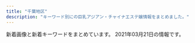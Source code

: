 ```yaml
---
title: "千葉地区"
description: "キーワード別にの巨乳アジアン・チャイナエステ嬢情報をまとめました。"
---
```


新着画像と新着キーワードをまとめています。
2021年03月21日の情報です。

<DmmAffiliateIns />
<KeywordTable
  shops={
    [
    {
        "url": "http://lolita.jpest.net/",
        "station": "JR\u7a32\u6bdb\u99c5\u6771\u53e3",
        "keywords": {},
        "name": "Dear",
        "img_links": [
            "http://lolita.jpest.net/uploads//sites/28/2020/11/g3-2-225x300.jpg",
            "http://lolita.jpest.net/uploads//sites/28/2020/11/con03.jpg",
            "http://lolita.jpest.net/uploads//sites/28/2020/11/home.png",
            "http://lolita.jpest.net/uploads//sites/28/2020/11/g2-3-225x300.jpg",
            "http://lolita.jpest.net/uploads//sites/28/2020/11/g3-2.jpg",
            "http://lolita.jpest.net/uploads//sites/28/2021/01/001.jpg",
            "http://lolita.jpest.net/uploads//sites/28/2020/11/g2-2.jpg",
            "http://lolita.jpest.net/uploads//sites/28/2021/03/g1-2.jpg",
            "http://lolita.jpest.net/uploads//sites/28/2020/11/con01.jpg",
            "http://lolita.jpest.net/uploads//sites/28/2020/11/tel-1.png",
            "http://lolita.jpest.net/uploads//sites/28/2020/12/req_03.jpg",
            "http://lolita.jpest.net/uploads//sites/28/2020/11/g1-2.jpg",
            "http://lolita.jpest.net/uploads//sites/28/2020/11/staff.jpg",
            "http://lolita.jpest.net/uploads//sites/28/2020/12/g1-1.jpg",
            "http://lolita.jpest.net/uploads//sites/28/2020/11/con02.jpg",
            "http://lolita.jpest.net/uploads//sites/28/2021/03/g1-1.jpg",
            "http://lolita.jpest.net/uploads//sites/28/2020/11/g-1.jpg"
        ]
    },
    {
        "img_links": [
            "http://www.es-goi.click/images/staff_t.jpg",
            "http://www.es-goi.click/images/line.jpg",
            "http://www.es-goi.click/img/yuri1.jpg",
            "http://www.es-goi.click/img/rika1.jpg",
            "http://www.es-goi.click/images/head.jpg",
            "http://www.es-goi.click/img/hana1.jpg",
            "http://www.es-goi.click/images/info.jpg",
            "http://www.es-goi.click/images/1.jpg",
            "http://www.es-goi.click/images/sys4.jpg",
            "http://www.es-goi.click/images/2.jpg",
            "http://www.es-goi.click/images/int1.jpg",
            "http://www.es-goi.click/images/int2.jpg",
            "http://www.es-goi.click/images/interior_t.jpg",
            "http://www.es-goi.click/images/3.jpg",
            "http://www.es-goi.click/images/sys2.jpg",
            "http://www.es-goi.click/images/sys3.jpg",
            "http://www.es-goi.click/images/mobile.jpg",
            "http://www.es-goi.click/img/emi1.jpg",
            "http://www.es-goi.click/images/news.jpg",
            "http://www.es-goi.click/images/4.jpg",
            "http://www.es-goi.click/images/sys1.jpg",
            "http://www.es-goi.click/images/sys5.jpg",
            "http://www.es-goi.click/images/tr.jpg"
        ],
        "keywords": {},
        "station": "JR\u4e94\u4e95\u99c5\u6771\u53e3",
        "name": "\u9759\u5fc3\u5802\uff5e\u30bb\u30a4\u30b7\u30f3\u30c9\u30a6\uff5e",
        "url": "http://www.es-goi.click/"
    },
    {
        "keywords": {},
        "station": "\u9ad8\u6839\u6728\u6238\u99c5\u5357\u53e3",
        "name": "\u91d1\u73b2\u74cf-\u30ad\u30f3\u30ec\u30fc\u30ed\u30fc-",
        "url": "http://aimise.com/",
        "img_links": [
            "http://aimise.com/xj/003.jpg",
            "http://aimise.com/xj/001.jpg",
            "http://aimise.com/images/an2.jpg",
            "http://aimise.com/images/an6.jpg",
            "http://aimise.com/images/iyasi6.jpg",
            "http://aimise.com/xj/hf/3.jpg",
            "http://aimise.com/images/240425-1210261S50276.png",
            "http://aimise.com/xj/002.jpg",
            "http://aimise.com/images/iyasi4.jpg",
            "http://aimise.com/xj/006.jpg",
            "http://aimise.com/xj/hf/1.jpg",
            "http://aimise.com/images/iyasi8.jpg",
            "http://aimise.com/xj/01.jpg",
            "http://aimise.com/images/iyasi5.jpg",
            "http://aimise.com/images/an1.jpg",
            "http://aimise.com/images/iyasi7.jpg",
            "http://aimise.com/xj/004.jpg",
            "http://aimise.com/images/an5.jpg",
            "http://aimise.com/xj/hf/2.jpg",
            "http://aimise.com/images/an4.jpg",
            "http://aimise.com/xj/03.jpg",
            "http://aimise.com/xj/005.jpg",
            "http://aimise.com/images/iyasi3.jpg",
            "http://aimise.com/images/an3.jpg",
            "http://aimise.com/xj/02.jpg",
            "http://aimise.com/images/iyasi2.jpg",
            "http://aimise.com/xj/hf/4.jpg"
        ]
    },
    {
        "name": "\u5eb7\u697d\u5712",
        "keywords": {},
        "img_links": [
            "http://kourakuenmise.com/zp/img222.jpg",
            "http://kourakuenmise.com/zp/img007.jpg",
            "http://kourakuenmise.com/images/2078427_1.jpg",
            "http://kourakuenmise.com/zp/img111.jpg",
            "http://kourakuenmise.com/images/news_bj.jpg",
            "http://kourakuenmise.com/zp/img006.jpg",
            "http://kourakuenmise.com/zp/img012.jpg",
            "http://kourakuenmise.com/images/46-11051416223130.jpg",
            "http://kourakuenmise.com/images/mobile.jpg",
            "http://kourakuenmise.com/zp/img005.jpg",
            "http://kourakuenmise.com/images/header_img.jpg",
            "http://kourakuenmise.com/zp/img011.jpg"
        ],
        "station": "\u9ad8\u6839\u6728\u6238\u99c5\u5317\u53e3",
        "url": "http://kourakuenmise.com/"
    },
    {
        "station": "\u516b\u5343\u4ee3\u53f0\u99c5\u897f\u53e3",
        "url": "http://happiness.jpn.vin/",
        "img_links": [
            "http://happiness.jpn.vin/images/room6.jpg",
            "http://happiness.jpn.vin/images/room7.jpg",
            "http://happiness.jpn.vin/images/link_nav01.jpg",
            "http://happiness.jpn.vin/photos/sites/52/2020/06/2020061307230771.jpg",
            "http://happiness.jpn.vin/images/sp_nav01.png",
            "http://happiness.jpn.vin/images/re.png",
            "http://happiness.jpn.vin/images/sp_nav03.png",
            "http://happiness.jpn.vin/images/sp_tit_staff.png",
            "http://happiness.jpn.vin/photos/sites/52/2020/10/2020100102525072.jpg",
            "http://happiness.jpn.vin/images/card.png",
            "http://happiness.jpn.vin/photos/sites/52/2020/06/2020061105480355.jpg",
            "http://happiness.jpn.vin/images/sp_top.jpg",
            "http://happiness.jpn.vin/images/link_nav04.jpg",
            "http://happiness.jpn.vin/images/link_nav06.jpg",
            "http://happiness.jpn.vin/images/link_nav05.jpg",
            "http://happiness.jpn.vin/images/link_nav02.jpg",
            "http://happiness.jpn.vin/images/sp_nav02.png",
            "http://happiness.jpn.vin/images/img_service01.jpg",
            "http://happiness.jpn.vin/images/top.png",
            "http://happiness.jpn.vin/images/img_service02.jpg",
            "http://happiness.jpn.vin/images/sp_tit_news.png",
            "http://happiness.jpn.vin/images/end.png",
            "http://happiness.jpn.vin/images/link_nav03.jpg",
            "http://happiness.jpn.vin/photos/sites/52/2020/06/2020061106010711.jpg",
            "http://happiness.jpn.vin/photos/sites/52/2020/06/2020061106025814.jpg",
            "http://happiness.jpn.vin/images/room8.jpg",
            "http://happiness.jpn.vin/images/room5.jpg",
            "http://happiness.jpn.vin/images/sp_end.jpg",
            "http://happiness.jpn.vin/images/img_service03.jpg"
        ],
        "name": "Happiness",
        "keywords": {
            "D": 30,
            "85": 6,
            "86": 12,
            "87": 12,
            "C": 12
        }
    },
    {
        "img_links": [
            "http://xn--cckzerb5br7a.net/images/cg01.jpg",
            "http://xn--cckzerb5br7a.net/images/cg02.jpg",
            "http://xn--cckzerb5br7a.net/images/cg04.jpg",
            "http://xn--cckzerb5br7a.net/images/bj3.jpg",
            "http://xn--cckzerb5br7a.net/images/cg05.jpg",
            "http://xn--cckzerb5br7a.net/images/cg03.jpg"
        ],
        "station": "\u5317\u7fd2\u5fd7\u91ce\u99c5",
        "name": "\u685c",
        "url": "http://xn--cckzerb5br7a.net/",
        "keywords": {
            "87": 1,
            "86": 3,
            "D": 3,
            "85": 1,
            "E": 2
        }
    },
    {
        "img_links": [
            "http://ai.es-relax.info/gals/yui1.jpg",
            "http://ai.es-relax.info/gals/natumi1.jpg",
            "http://ai.es-relax.info/gals/natumi2.jpg",
            "http://ai.es-relax.info/images/info (2).jpg",
            "http://ai.es-relax.info/gals/aya2.jpg",
            "http://ai.es-relax.info/gals/yui2.jpg",
            "http://ai.es-relax.info/gals/mimi2.jpg",
            "http://ai.es-relax.info/gals/aya1.jpg",
            "http://ai.es-relax.info/gals/ayumi1.jpg",
            "http://ai.es-relax.info/images/info (4).jpg",
            "http://ai.es-relax.info/gals/remi1.jpg",
            "http://ai.es-relax.info/images/info (1).jpg",
            "http://ai.es-relax.info/images/kp2.jpg",
            "http://ai.es-relax.info/images/info (3).jpg",
            "http://ai.es-relax.info/gals/remi2.jpg",
            "http://ai.es-relax.info/images/kp.jpg",
            "http://ai.es-relax.info/images/qr.jpg",
            "http://ai.es-relax.info/gals/ayumi2.jpg",
            "http://ai.es-relax.info/gals/mimi1.jpg"
        ],
        "url": "http://ai.es-relax.info/",
        "keywords": {},
        "station": "\u52dd\u7530\u53f0\u99c5\u5357\u53e3",
        "name": "\u611b"
    },
    {
        "url": "http://otona-room.work/",
        "keywords": {},
        "station": "\u6804\u753a\u99c51\u756a\u53e3",
        "img_links": [
            "http://otona-room.work/f.jpg",
            "http://otona-room.work/b2.jpg",
            "http://otona-room.work/furo.jpg",
            "http://otona-room.work/2.jpg",
            "http://otona-room.work/5.jpg",
            "http://otona-room.work/b.jpg",
            "http://otona-room.work/1.jpg",
            "http://otona-room.work/b3.jpg",
            "http://otona-room.work/head_2_3705_1542686088990068.jpg",
            "http://otona-room.work/e.jpg",
            "http://otona-room.work/c.jpg",
            "http://otona-room.work/d.jpg",
            "http://otona-room.work/movie.png",
            "http://otona-room.work/3.jpg",
            "http://otona-room.work/a.jpg",
            "http://otona-room.work/0.jpg",
            "http://otona-room.work/head_1_3705_1534384950723871.jpg",
            "http://otona-room.work/4.jpg"
        ],
        "name": "\u6843\u6e90\u90f7"
    },
    {
        "keywords": {
            "86": 1,
            "87": 1,
            "88": 1,
            "D": 3
        },
        "name": "\u30df\u30f3\u30c8",
        "url": "http://www.mint.esjp.info/",
        "station": "\u7fd2\u5fd7\u91ce\u99c5",
        "img_links": [
            "http://www.mint.esjp.info/images/link_t.jpg",
            "http://www.mint.esjp.info/files/003-02.jpg",
            "http://www.mint.esjp.info/files/001.jpg",
            "http://www.mint.esjp.info/files/003.jpg",
            "http://www.mint.esjp.info/files/001-02.jpg",
            "http://www.mint.esjp.info/files/002-03.jpg",
            "http://www.mint.esjp.info/images/int2.jpg",
            "http://www.mint.esjp.info/images/news.jpg",
            "http://www.mint.esjp.info/images/mobile.jpg",
            "http://www.mint.esjp.info/images/head.jpg",
            "http://www.mint.esjp.info/images/tel.jpg",
            "http://www.mint.esjp.info/files/002-02.jpg",
            "http://www.mint.esjp.info/images/interior_t.jpg",
            "http://www.mint.esjp.info/images/sys1.jpg",
            "http://www.mint.esjp.info/files/003-03.jpg",
            "http://www.mint.esjp.info/files/001-03.jpg",
            "http://www.mint.esjp.info/files/002.jpg",
            "http://www.mint.esjp.info/images/staff_t.jpg"
        ]
    },
    {
        "url": "http://www.cianzan.xyz/",
        "img_links": [
            "http://www.cianzan.xyz/static/picture/left.jpg",
            "http://www.cianzan.xyz/static/picture/tel.png",
            "http://www.cianzan.xyz/uploads/201207/1-20120G05I9133.jpg",
            "http://www.cianzan.xyz/static/picture/nav-001.png",
            "http://www.cianzan.xyz/uploads/201204/1-20120414562N15.jpg",
            "http://www.cianzan.xyz/static/picture/right.jpg",
            "http://www.cianzan.xyz/static/picture/nav-005.png",
            "http://www.cianzan.xyz/static/picture/nav-006.png",
            "http://www.cianzan.xyz/uploads/201204/1-20120414525DJ.jpg",
            "http://www.cianzan.xyz/uploads/201209/1-201209110351409.jpg",
            "http://www.cianzan.xyz/uploads/201207/1-20120G05H03F.jpg",
            "http://www.cianzan.xyz/static/picture/nav-003.png",
            "http://www.cianzan.xyz/uploads/201209/1-20120911033J44.jpg",
            "http://www.cianzan.xyz/static/picture/top01.png",
            "http://www.cianzan.xyz/static/picture/nav-002.png",
            "http://www.cianzan.xyz/static/picture/top003.jpg",
            "http://www.cianzan.xyz/static/picture/nav-004.png"
        ],
        "keywords": {
            "D": 2,
            "86": 2
        },
        "station": "JR\u56db\u8857\u9053\u99c5\u5317\u53e3",
        "name": "\u304a\u304b\u3048\u308a"
    },
    {
        "station": "\u516b\u5343\u4ee3\u53f0\u99c5\u897f\u53e3",
        "name": "\u865c\u7f8e\u4eba\uff5e\u3068\u308a\u3053\u3073\u3058\u3093\uff5e",
        "keywords": {},
        "url": "https://y-bijin.aoaoeo.com/",
        "img_links": []
    },
    {
        "url": "https://inage-mensesthe.com/",
        "station": "JR\u7a32\u6bdb\u99c5\u6771\u53e3",
        "name": "Sherry",
        "keywords": {
            "90": 9,
            "87": 9,
            "84": 9,
            "85": 9,
            "88": 18,
            "86": 18
        },
        "img_links": [
            "https://inage-mensesthe.com/images/esthe2.jpg",
            "https://inage-mensesthe.com/images/clear.png",
            "https://inage-mensesthe.com/staff/momoka-l1.jpg",
            "https://inage-mensesthe.com/massage/2021/02/11/sora-s1.jpg",
            "https://inage-mensesthe.com/footer/footer-tel.png",
            "https://inage-mensesthe.com/staff/aika-l1.jpg",
            "https://inage-mensesthe.com/icon/line.png",
            "https://inage-mensesthe.com/staff/coco-s2.jpg",
            "https://inage-mensesthe.com/massage/2021/01/25/emi-s1.jpg",
            "https://inage-mensesthe.com/icon/twitter.png",
            "https://inage-mensesthe.com/staff/sora-s1.jpg",
            "https://inage-mensesthe.com/staff/nana-s1.jpg",
            "https://inage-mensesthe.com/staff/mai-s3.jpg",
            "https://inage-mensesthe.com/staff/satomi-l1.jpg",
            "https://inage-mensesthe.com/staff/sachi-s4.jpg",
            "https://inage-mensesthe.com/staff/coco-s3.jpg",
            "https://inage-mensesthe.com/staff/momoka-top.jpg",
            "https://inage-mensesthe.com/massage/2021/01/28/nana-s1.jpg",
            "https://inage-mensesthe.com/staff/satomi-s3.jpg",
            "https://inage-mensesthe.com/staff/nana-l1.jpg",
            "https://inage-mensesthe.com/staff/coco-l1.jpg",
            "https://inage-mensesthe.com/staff/sora-l1.jpg",
            "https://inage-mensesthe.com/staff/coco-l4.jpg",
            "https://inage-mensesthe.com/staff/mai-l4.jpg",
            "https://inage-mensesthe.com/staff/sachi-s3.jpg",
            "https://inage-mensesthe.com/icon/yelp.png",
            "https://inage-mensesthe.com/staff/sachi-l4.jpg",
            "https://inage-mensesthe.com/staff/sachi-l1.jpg",
            "https://inage-mensesthe.com/staff/mai-s2.jpg",
            "https://inage-mensesthe.com/footer/footer-staff.png",
            "https://inage-mensesthe.com/staff/mai-l3.jpg",
            "https://inage-mensesthe.com/staff/satomi-s2.jpg",
            "https://inage-mensesthe.com/images/header3.png",
            "https://inage-mensesthe.com/staff/satomi-l3.jpg",
            "https://inage-mensesthe.com/staff/sachi-s1.jpg",
            "https://inage-mensesthe.com/staff/sachi-top.jpg",
            "https://inage-mensesthe.com/staff/nana-top.jpg",
            "https://inage-mensesthe.com/massage/2021/03/19/aika-s1.jpg",
            "https://inage-mensesthe.com/staff/mai-s1.jpg",
            "https://inage-mensesthe.com/icon/facebook.png",
            "https://inage-mensesthe.com/staff/coco-s1.jpg",
            "https://inage-mensesthe.com/images/qrcode.png",
            "https://inage-mensesthe.com/staff/mai-top.jpg",
            "https://inage-mensesthe.com/staff/mai-l1.jpg",
            "https://inage-mensesthe.com/staff/aika-s1.jpg",
            "https://inage-mensesthe.com/room/room-l1.jpg",
            "https://inage-mensesthe.com/staff/sora-top.jpg",
            "https://inage-mensesthe.com/massage/2020/12/18/momoka-s1.jpg",
            "https://inage-mensesthe.com/staff/momoka-s1.jpg",
            "https://inage-mensesthe.com/staff/aika-top.jpg",
            "https://inage-mensesthe.com/staff/coco-top.jpg",
            "https://inage-mensesthe.com/images/esthe3.jpg",
            "https://inage-mensesthe.com/footer/footer-line.png",
            "https://inage-mensesthe.com/staff/satomi-s1.jpg",
            "https://inage-mensesthe.com/images/esthe1.jpg",
            "https://inage-mensesthe.com/images/esthe4.jpg",
            "https://inage-mensesthe.com/room/room-l2.jpg",
            "https://inage-mensesthe.com/staff/coco-l2.jpg",
            "https://inage-mensesthe.com/staff/sachi-l3.jpg",
            "https://inage-mensesthe.com/staff/mai-l2.jpg",
            "https://inage-mensesthe.com/room/room-l3.jpg",
            "https://inage-mensesthe.com/images/main1.jpg",
            "https://inage-mensesthe.com/staff/sachi-s2.jpg",
            "https://inage-mensesthe.com/staff/sachi-l2.jpg",
            "https://inage-mensesthe.com/staff/mai-s4.jpg",
            "https://inage-mensesthe.com/staff/coco-l3.jpg",
            "https://inage-mensesthe.com/images/main-sp.jpg",
            "https://inage-mensesthe.com/staff/coco-s4.jpg",
            "https://inage-mensesthe.com/staff/satomi-l2.jpg",
            "https://inage-mensesthe.com/staff/satomi-top.jpg",
            "https://inage-mensesthe.com/room/room-l4.jpg"
        ]
    },
    {
        "station": "\u4eac\u6210\u7dda\u5343\u8449\u4e2d\u592e\u99c5\u6771\u53e3",
        "keywords": {
            "F": 1,
            "89": 2,
            "88": 1,
            "82": 1,
            "C": 2,
            "D": 2,
            "84": 1
        },
        "name": "\u80e1\u8776\u82b1",
        "img_links": [
            "http://www.es-chiba.com/girl/girlc3.jpg",
            "http://www.es-chiba.com/images/acc02.jpg",
            "http://www.es-chiba.com/images/r2.jpg",
            "http://www.es-chiba.com/images/index_06.png",
            "http://www.es-chiba.com/images/a02.jpg",
            "http://www.es-chiba.com/images/02.jpg",
            "http://www.es-chiba.com/images/index_14.png",
            "http://www.es-chiba.com/images/a06.jpg",
            "http://www.es-chiba.com/girl/girlc1.jpg",
            "http://www.es-chiba.com/images/index_08.png",
            "http://www.es-chiba.com/images/index_22.png",
            "http://www.es-chiba.com/girl/girli3.jpg",
            "http://www.es-chiba.com/images/a01.jpg",
            "http://www.es-chiba.com/girl/girlh1.jpg",
            "http://www.es-chiba.com/images/r4.jpg",
            "http://www.es-chiba.com/images/index1_03.png",
            "http://www.es-chiba.com/girl/07.jpg",
            "http://www.es-chiba.com/images/index_12.png",
            "http://www.es-chiba.com/images/acc01.jpg",
            "http://www.es-chiba.com/images/r5.jpg",
            "http://www.es-chiba.com/images/index_04.png",
            "http://www.es-chiba.com/images/a04.jpg",
            "http://www.es-chiba.com/images/index_13.png",
            "http://www.es-chiba.com/images/rec.jpg",
            "http://www.es-chiba.com/images/r3.jpg",
            "http://www.es-chiba.com/images/hd.jpg",
            "http://www.es-chiba.com/images/r1.jpg",
            "http://www.es-chiba.com/images/index_01.png",
            "http://www.es-chiba.com/images/s01.jpg",
            "http://www.es-chiba.com/images/r6.jpg",
            "http://www.es-chiba.com/girl/girlh3.jpg",
            "http://www.es-chiba.com/images/01.jpg",
            "http://www.es-chiba.com/girl/girli2.jpg",
            "http://www.es-chiba.com/images/a03.jpg",
            "http://www.es-chiba.com/images/tit_staff.png",
            "http://www.es-chiba.com/images/03.jpg",
            "http://www.es-chiba.com/images/index_11.png",
            "http://www.es-chiba.com/images/s02.jpg",
            "http://www.es-chiba.com/images/sys.jpg",
            "http://www.es-chiba.com/girl/girlb3.jpg",
            "http://www.es-chiba.com/images/tit_rec.png",
            "http://www.es-chiba.com/images/index_20.png",
            "http://www.es-chiba.com/images/index_07.png",
            "http://www.es-chiba.com/images/a05.jpg",
            "http://www.es-chiba.com/images/s03.jpg",
            "http://www.es-chiba.com/images/tit_info.png",
            "http://www.es-chiba.com/images/index_02.png",
            "http://www.es-chiba.com/images/index_05.png",
            "http://www.es-chiba.com/images/line.jpg",
            "http://www.es-chiba.com/girl/girlc2.jpg",
            "http://www.es-chiba.com/girl/girlb1.jpg",
            "http://www.es-chiba.com/images/index_17.png",
            "http://www.es-chiba.com/images/index_09.png",
            "http://www.es-chiba.com/images/index_19.png",
            "http://www.es-chiba.com/girl/girlb2.jpg",
            "http://www.es-chiba.com/images/index_10.png",
            "http://www.es-chiba.com/images/s04.jpg",
            "http://www.es-chiba.com/girl/girli1.jpg"
        ],
        "url": "http://www.es-chiba.com/"
    },
    {
        "station": "\u4eac\u6210\u81fc\u4e95\u99c5\u5357\u53e3",
        "img_links": [
            "http://nymphe-est.net/img/r1.jpg",
            "http://nymphe-est.net/img/sta7.jpg",
            "http://nymphe-est.net/img/top.jpg",
            "http://nymphe-est.net/img/st7.jpg",
            "http://nymphe-est.net/img/st1.jpg",
            "http://nymphe-est.net/img/fla.jpg",
            "http://nymphe-est.net/img/st2.jpg",
            "http://nymphe-est.net/img/sta6.jpg",
            "http://nymphe-est.net/img/eve.jpg",
            "http://nymphe-est.net/img/sta2.jpg",
            "http://nymphe-est.net/img/st6.jpg",
            "http://nymphe-est.net/img/no.png",
            "http://nymphe-est.net/img/sta1.jpg"
        ],
        "url": "http://nymphe-est.net/",
        "name": "\u30af\u30ed\u30fc\u30d0\u30fc",
        "keywords": {
            "86": 9,
            "D": 4
        }
    },
    {
        "img_links": [
            "http://iyasi-time.com/images/top/top_01.jpg",
            "http://iyasi-time.com/images/top/top_05.jpg",
            "http://iyasi-time.com/images/top/top_02.jpg",
            "http://iyasi-time.com/images/top/top_04.jpg",
            "http://iyasi-time.com/images/staff_image/staf_08a.jpg",
            "http://iyasi-time.com/images/top/top_06.jpg",
            "http://iyasi-time.com/images/home/top.jpg",
            "http://iyasi-time.com/images/top/top_08.png",
            "http://iyasi-time.com/images/page_top.png",
            "http://iyasi-time.com/images/top/top_03.jpg"
        ],
        "url": "http://iyasi-time.com/",
        "station": "JR\u4e94\u4e95\u99c5\u897f\u53e3",
        "name": "\u5eb7\u697d\u5712-KOURAKUEN-",
        "keywords": {}
    },
    {
        "keywords": {
            "86": 2,
            "D": 2
        },
        "name": "\u8309\u8389\u82b1",
        "station": "JR\u516b\u5e61\u5bbf\u99c5\u897f\u53e3",
        "url": "http://massage-est.net/",
        "img_links": [
            "http://massage-est.net/images/nav-001.png",
            "http://massage-est.net/images/no.png",
            "http://massage-est.net/images/cg02.jpg",
            "http://massage-est.net/images/nav-002.png",
            "http://massage-est.net/images/cg05.jpg",
            "http://massage-est.net/images/tel.png",
            "http://massage-est.net/images/nav-004.png",
            "http://massage-est.net/images/nav-003.png",
            "http://massage-est.net/images/nav-006.png",
            "http://massage-est.net/images/nav-005.png"
        ]
    },
    {
        "name": "For You \u30d5\u30a9\u30fc\u30e6\u30fc",
        "keywords": {},
        "url": "http://foryou.este.work/",
        "station": "\u6210\u7530\u99c5\u897f\u53e3",
        "img_links": [
            "http://foryou.este.work/index-1.htm.jpg",
            "http://foryou.este.work/index-9.htm.jpg",
            "http://foryou.este.work/totop.png",
            "http://foryou.este.work/re.jpg",
            "http://foryou.este.work/index-11.htm.jpg",
            "http://foryou.este.work/resize_1500-450.jpg",
            "http://foryou.este.work/index-5.htm.jpg",
            "http://foryou.este.work/resize_250.png",
            "http://foryou.este.work/index-2.htm.jpg",
            "http://foryou.este.work/index-7.htm.jpg",
            "http://foryou.este.work/sys1.png",
            "http://foryou.este.work/unnamed.png"
        ]
    },
    {
        "name": "\u697d\u30fb\u3089\u304f",
        "keywords": {},
        "station": "\u52dd\u7530\u53f0\u99c5\u5357\u53e3",
        "img_links": [],
        "url": "http://hosigo.jpn.cm/"
    },
    {
        "name": "\u30e9\u30d6\u30b2\u30fc\u30e0",
        "url": "http://www.lovegame.iesjp.com/",
        "keywords": {
            "85": 2,
            "E": 2,
            "87": 10,
            "D": 18,
            "84": 2,
            "88": 2,
            "C": 23,
            "86": 8
        },
        "img_links": [
            "http://www.lovegame.iesjp.com/img/btn_blog.png",
            "http://www.lovegame.iesjp.com/img/goback.jpg",
            "http://www.lovegame.iesjp.com/files/029.jpg",
            "http://www.lovegame.iesjp.com/files/011-02.jpg",
            "http://www.lovegame.iesjp.com/files/010.jpg",
            "http://www.lovegame.iesjp.com/img/tel.png",
            "http://www.lovegame.iesjp.com/files/025.jpg",
            "http://www.lovegame.iesjp.com/files/040-02.jpg",
            "http://www.lovegame.iesjp.com/files/026-02.jpg",
            "http://www.lovegame.iesjp.com/files/024.jpg",
            "http://www.lovegame.iesjp.com/files/008.jpg",
            "http://www.lovegame.iesjp.com/files/011.jpg",
            "http://www.lovegame.iesjp.com/images/slider/1.jpg",
            "http://www.lovegame.iesjp.com/files/046-02.jpg",
            "http://www.lovegame.iesjp.com/files/040.jpg",
            "http://www.lovegame.iesjp.com/files/041.jpg",
            "http://www.lovegame.iesjp.com/files/010-02.jpg",
            "http://www.lovegame.iesjp.com/files/046.jpg",
            "http://www.lovegame.iesjp.com/img/btn_side_mobile.jpg",
            "http://www.lovegame.iesjp.com/images/slider/3.jpg",
            "http://www.lovegame.iesjp.com/files/002.jpg",
            "http://www.lovegame.iesjp.com/files/024-02.jpg",
            "http://www.lovegame.iesjp.com/files/026.jpg",
            "http://www.lovegame.iesjp.com/img/pickup.jpg",
            "http://www.lovegame.iesjp.com/files/002-02.jpg",
            "http://www.lovegame.iesjp.com/img/ttl_news.png",
            "http://www.lovegame.iesjp.com/files/008-02.jpg",
            "http://www.lovegame.iesjp.com/images/slider/2.jpg",
            "http://www.lovegame.iesjp.com/files/025-02.jpg",
            "http://www.lovegame.iesjp.com/files/041-02.jpg",
            "http://www.lovegame.iesjp.com/files/036-02.jpg",
            "http://www.lovegame.iesjp.com/img/ttl_info.png",
            "http://www.lovegame.iesjp.com/files/036.jpg",
            "http://www.lovegame.iesjp.com/files/029-02.jpg"
        ],
        "station": "JR\u7a32\u6bdb\u99c5\u6771\u53e3"
    },
    {
        "station": "\u9ad8\u6839\u6728\u6238\u99c5\u5317\u53e3",
        "name": "\u7f8e\u9b54\u5973",
        "url": "http://yureloyuli.xyz/",
        "img_links": [
            "http://yureloyuli.xyz/uploads/200218/1-20021Q20511212.jpg",
            "http://yureloyuli.xyz/static/picture/bar-girls.png",
            "http://yureloyuli.xyz/static/picture/girls-bar.png",
            "http://yureloyuli.xyz/uploads/210204/1-210204142K0J1.jpg",
            "http://yureloyuli.xyz/static/picture/info_text.jpg",
            "http://yureloyuli.xyz/uploads/200228/1-20022P91635N0.jpg",
            "http://yureloyuli.xyz/uploads/210308/1-21030Q02F2R6.jpg",
            "http://yureloyuli.xyz/uploads/200324/1-20032409411K31.jpg",
            "http://yureloyuli.xyz/uploads/200326/1-200326091KT30.jpg",
            "http://yureloyuli.xyz/uploads/200706/1-200F6092015B8.jpg",
            "http://yureloyuli.xyz/static/picture/bar-infomation.png",
            "http://yureloyuli.xyz/uploads/200206/1-20020616251Q12.jpg",
            "http://yureloyuli.xyz/uploads/200912/1-200912104044951.jpg",
            "http://yureloyuli.xyz/static/picture/bar-inte.png",
            "http://yureloyuli.xyz/static/picture/bar-news.png",
            "http://yureloyuli.xyz/static/picture/info1.jpg",
            "http://yureloyuli.xyz/uploads/210102/1-210102131F3W2.jpg",
            "http://yureloyuli.xyz/uploads/200722/1-200H215404S47.jpg",
            "http://yureloyuli.xyz/uploads/210218/1-21021Q55420226.jpg",
            "http://yureloyuli.xyz/uploads/201113/1-201113153614922.jpg",
            "http://yureloyuli.xyz/uploads/200317/1-20031F92052106.jpg",
            "http://yureloyuli.xyz/static/picture/info2.jpg"
        ],
        "keywords": {
            "C": 3,
            "86": 2,
            "88": 1,
            "85": 6,
            "84": 4,
            "D": 10
        }
    },
    {
        "url": "http://www.t-bell.work/",
        "img_links": [
            "http://www.t-bell.work/images/6.jpg",
            "http://www.t-bell.work/img/kumi2.jpg",
            "http://www.t-bell.work/img/ayumi1.jpg",
            "http://www.t-bell.work/img/miho1.jpg",
            "http://www.t-bell.work/img/riri1.jpg",
            "http://www.t-bell.work/images/5.jpg",
            "http://www.t-bell.work/images/1.jpg",
            "http://www.t-bell.work/img/mayu1.jpg",
            "http://www.t-bell.work/images/line.png",
            "http://www.t-bell.work/images/info.jpg",
            "http://www.t-bell.work/img/mayu2.jpg",
            "http://www.t-bell.work/images/interior_t.jpg",
            "http://www.t-bell.work/images/interior1.png",
            "http://www.t-bell.work/images/9.jpg",
            "http://www.t-bell.work/img/momo1.jpg",
            "http://www.t-bell.work/img/megumi1.jpg",
            "http://www.t-bell.work/img/riri2.jpg",
            "http://www.t-bell.work/images/3.jpg",
            "http://www.t-bell.work/images/news.jpg",
            "http://www.t-bell.work/images/2.jpg",
            "http://www.t-bell.work/images/8.jpg",
            "http://www.t-bell.work/img/kumi1.jpg",
            "http://www.t-bell.work/images/interior.png",
            "http://www.t-bell.work/images/staff_t.jpg",
            "http://www.t-bell.work/images/11.jpg",
            "http://www.t-bell.work/images/sys1.png",
            "http://www.t-bell.work/images/10.jpg",
            "http://www.t-bell.work/images/si.png",
            "http://www.t-bell.work/images/12.jpg",
            "http://www.t-bell.work/img/sakura1.jpg",
            "http://www.t-bell.work/img/ayumi2.jpg",
            "http://www.t-bell.work/images/7.jpg",
            "http://www.t-bell.work/img/kumi3.jpg",
            "http://www.t-bell.work/images/head.jpg",
            "http://www.t-bell.work/images/sys2.png",
            "http://www.t-bell.work/images/4.jpg",
            "http://www.t-bell.work/img/yuki1.jpg"
        ],
        "keywords": {},
        "station": "\u4eac\u6210\u7dda\u5343\u8449\u4e2d\u592e\u99c5\u6771\u53e3",
        "name": "\u685c\u6843"
    },
    {
        "station": "JR\u6d25\u7530\u6cbc\u99c5\u5317\u53e3",
        "img_links": [
            "http://www.es-bluehawai.com/files/011-02.jpg",
            "http://www.es-bluehawai.com/files/010-02.jpg",
            "http://www.es-bluehawai.com/images/attention.png",
            "http://www.es-bluehawai.com/files/009-02.jpg",
            "http://www.es-bluehawai.com/images/goback.jpg",
            "http://www.es-bluehawai.com/files/013-02.jpg",
            "http://www.es-bluehawai.com/files/011.jpg",
            "http://www.es-bluehawai.com/files/014.jpg",
            "http://www.es-bluehawai.com/images/coverParts.png",
            "http://www.es-bluehawai.com/images/infoSlide01.jpg",
            "http://www.es-bluehawai.com/files/014-02.jpg",
            "http://www.es-bluehawai.com/files/010.jpg",
            "http://www.es-bluehawai.com/images/concept.jpg",
            "http://www.es-bluehawai.com/files/009.jpg",
            "http://www.es-bluehawai.com/files/013.jpg",
            "http://www.es-bluehawai.com/files/008-02.jpg",
            "http://www.es-bluehawai.com/files/012.jpg",
            "http://www.es-bluehawai.com/files/008.jpg",
            "http://www.es-bluehawai.com/files/012-02.jpg"
        ],
        "keywords": {
            "C": 4,
            "86": 4,
            "D": 10,
            "87": 8,
            "88": 2
        },
        "name": "BLUE\u30cf\u30ef\u30a4",
        "url": "http://www.es-bluehawai.com/"
    },
    {
        "keywords": {
            "C": 3,
            "85": 4,
            "88": 1,
            "86": 4,
            "F": 1,
            "D": 6,
            "94": 1
        },
        "url": "http://riversopdd.site/",
        "img_links": [
            "http://riversopdd.site/uploads/200807/1-200PG63506145.jpg",
            "http://riversopdd.site/uploads/200218/1-20021QG51A56.jpg",
            "http://riversopdd.site/uploads/191021/1-19102112532L42.jpg",
            "http://riversopdd.site/static/picture/nav-003.png",
            "http://riversopdd.site/static/picture/top003.jpg",
            "http://riversopdd.site/uploads/201102/1-201102145U1P3.jpg",
            "http://riversopdd.site/static/picture/nav-006.png",
            "http://riversopdd.site/static/picture/nav-004.png",
            "http://riversopdd.site/static/picture/nav-002.png",
            "http://riversopdd.site/uploads/200605/1-2006051J64E48.jpg",
            "http://riversopdd.site/uploads/201230/1-201230143424H5.jpg",
            "http://riversopdd.site/static/picture/nav-001.png",
            "http://riversopdd.site/static/picture/nav-005.png",
            "http://riversopdd.site/static/picture/left.jpg",
            "http://riversopdd.site/static/picture/right.jpg",
            "http://riversopdd.site/uploads/191206/1-191206102GaK.jpg",
            "http://riversopdd.site/static/picture/tel.png",
            "http://riversopdd.site/uploads/191021/1-191021125359649.jpg",
            "http://riversopdd.site/uploads/201016/1-2010161601241L.jpg",
            "http://riversopdd.site/static/picture/top01.png",
            "http://riversopdd.site/uploads/210128/1-21012Q40403C5.jpg"
        ],
        "name": "\u7761\u84ee\u82b1",
        "station": "JR\u8607\u6211\u99c5\u897f\u53e3"
    },
    {
        "url": "http://heart-est.tokyo/",
        "name": "\u307e\u3054\u3053\u308d",
        "img_links": [
            "http://heart-est.tokyo/images/risa.jpg",
            "http://heart-est.tokyo/images/emi.jpg",
            "http://heart-est.tokyo/images/r4.jpg",
            "http://heart-est.tokyo/images/riri.jpg",
            "http://heart-est.tokyo/images/r2.jpg",
            "http://heart-est.tokyo/images/g0.jpg",
            "http://heart-est.tokyo/images/newface-t.jpg",
            "http://heart-est.tokyo/images/r3.jpg",
            "http://heart-est.tokyo/images/end.png",
            "http://heart-est.tokyo/images/link-tite.jpg",
            "http://heart-est.tokyo/images/haruka.jpg",
            "http://heart-est.tokyo/images/staff-tite.jpg",
            "http://heart-est.tokyo/images/new-t.jpg",
            "http://heart-est.tokyo/images/heart.png",
            "http://heart-est.tokyo/images/s03.jpg",
            "http://heart-est.tokyo/images/s01.jpg",
            "http://heart-est.tokyo/images/r1.jpg",
            "http://heart-est.tokyo/images/shizuka.jpg"
        ],
        "keywords": {
            "86": 1,
            "84": 1,
            "85": 2
        },
        "station": "JR\u6210\u7530\u99c5\u6771\u53e3"
    },
    {
        "url": "http://cherry.estheya.com/",
        "img_links": [
            "http://cherry.estheya.com/css/staff/staff07-c.jpg",
            "http://cherry.estheya.com/css/staff/staff11-c.jpg",
            "http://cherry.estheya.com/css/staff/staff07-b.jpg",
            "http://cherry.estheya.com/css/staff/staff005-a.jpg",
            "http://cherry.estheya.com/css/staff/staff0009-c.jpg",
            "http://cherry.estheya.com/css/staff/staff009-a.jpg",
            "http://cherry.estheya.com/css/staff/staff00004-a.jpg",
            "http://cherry.estheya.com/css/staff/staff11-a.jpg",
            "http://cherry.estheya.com/css/nav/nav-006.jpg",
            "http://cherry.estheya.com/css/nav/nav-00002.jpg",
            "http://cherry.estheya.com/css/staff/staff009-b.jpg",
            "http://cherry.estheya.com/css/nav/nav-0005.jpg",
            "http://cherry.estheya.com/css/tel.png",
            "http://cherry.estheya.com/css/nav/nav-0001.jpg",
            "http://cherry.estheya.com/css/head01.jpg",
            "http://cherry.estheya.com/css/staff/staff07-a.jpg",
            "http://cherry.estheya.com/css/nav/nav-00003.jpg",
            "http://cherry.estheya.com/css/nav/nav-0004.jpg",
            "http://cherry.estheya.com/css/cam-001.jpg",
            "http://cherry.estheya.com/css/top003.jpg",
            "http://cherry.estheya.com/css/staff/staff11-b.jpg"
        ],
        "keywords": {
            "C": 24,
            "86": 12,
            "D": 24,
            "91": 12,
            "88": 12,
            "E": 12,
            "92": 12,
            "90": 12,
            "G": 12
        },
        "station": "JR\u56db\u8857\u9053\u99c5\u5317\u53e3",
        "name": "\u30c1\u30a7\u30ea\u30fc"
    },
    {
        "station": "JR\u6210\u7530\u99c5",
        "keywords": {},
        "img_links": [
            "http://www.ikoi-este.com/images/interior/s3.jpg",
            "http://www.ikoi-este.com/images/menu/contents_off.jpg",
            "http://www.ikoi-este.com/images/interior/s4.jpg",
            "http://www.ikoi-este.com/images/girl/gal_1912231129151577068241004.jpg",
            "http://www.ikoi-este.com/i/images/4.jpg",
            "http://www.ikoi-este.com/images/menu/top_off.jpg",
            "http://www.ikoi-este.com/i/images/6.jpg",
            "http://www.ikoi-este.com/images/interior/s6.jpg",
            "http://www.ikoi-este.com/sp/img/3.jpg",
            "http://www.ikoi-este.com/sp/img/5.jpg",
            "http://www.ikoi-este.com/i/images/5.jpg",
            "http://www.ikoi-este.com/i/images/3.jpg",
            "http://www.ikoi-este.com/images/girl/gal_1912231124271577067869005.jpg",
            "http://www.ikoi-este.com/sp/img/4.jpg",
            "http://www.ikoi-este.com/images/menu/staff_off.jpg",
            "http://www.ikoi-este.com/images/menu/interior_off.jpg",
            "http://www.ikoi-este.com/i/images/1.jpg",
            "http://www.ikoi-este.com/sp/img/6.jpg",
            "http://www.ikoi-este.com/images/interior/1.jpg",
            "http://www.ikoi-este.com/images/girl/gal_1912231126291577068038004.jpg",
            "http://www.ikoi-este.com/images/girl/gal_1912231126291577068038005.jpg",
            "http://www.ikoi-este.com/images/girl/gal_1912231124271577067869004.jpg",
            "http://www.ikoi-este.com/images/contents.jpg",
            "http://www.ikoi-este.com/i/images/2.jpg",
            "http://www.ikoi-este.com/images/interior/s5.jpg",
            "http://www.ikoi-este.com/images/interior/s2.jpg",
            "http://www.ikoi-este.com/sp/img/2.jpg",
            "http://www.ikoi-este.com/images/girl/gal_1912231129151577068241005.jpg",
            "http://www.ikoi-este.com/sp/img/1.jpg",
            "http://www.ikoi-este.com/images/y.jpg",
            "http://www.ikoi-este.com/images/interior/s1.jpg"
        ],
        "name": "\u3044\u3053\u3044 \u61a9",
        "url": "http://www.ikoi-este.com/"
    },
    {
        "station": "JR\u8607\u6211\u99c5\u6771\u53e3",
        "img_links": [
            "http://soga.jpest.net/uploads//sites/35/2020/12/g3.jpg",
            "http://soga.jpest.net/uploads//sites/35/2021/01/g4-3-225x300.jpg",
            "http://soga.jpest.net/uploads//sites/35/2020/12/r1.jpg",
            "http://soga.jpest.net/uploads//sites/35/2020/12/con01-1.jpg",
            "http://soga.jpest.net/uploads//sites/35/2020/12/g1.jpg",
            "http://soga.jpest.net/uploads//sites/35/2021/01/g4-3.jpg",
            "http://soga.jpest.net/uploads//sites/35/2020/12/con03-1.jpg",
            "http://soga.jpest.net/uploads//sites/35/2020/12/r3.jpg",
            "http://soga.jpest.net/uploads//sites/35/2020/12/r2.jpg",
            "http://soga.jpest.net/uploads//sites/35/2020/12/r4.jpg",
            "http://soga.jpest.net/uploads//sites/35/2020/12/g2.jpg",
            "http://soga.jpest.net/uploads//sites/35/2020/12/con02-1.jpg",
            "http://soga.jpest.net/uploads//sites/35/2020/12/staff.jpg",
            "http://soga.jpest.net/uploads//sites/35/2020/12/req_03-1.jpg"
        ],
        "keywords": {},
        "url": "http://soga.jpest.net/",
        "name": "\u79cb\u685c\u30fb\u30b3\u30b9\u30e2\u30b9"
    },
    {
        "url": "http://massage-relax.xyz/",
        "name": "\u60a0\u60a0\uff5e\u3086\u3046\u3086\u3046\uff5e",
        "img_links": [
            "http://massage-relax.xyz/images/fla.jpg",
            "http://massage-relax.xyz/images/cg06.jpg",
            "http://massage-relax.xyz/images/tit1.jpg",
            "http://massage-relax.xyz/images/head.jpg",
            "http://massage-relax.xyz/images/r3.jpg",
            "http://massage-relax.xyz/images/tit3.jpg",
            "http://massage-relax.xyz/images/cg03.jpg",
            "http://massage-relax.xyz/images/line.png",
            "http://massage-relax.xyz/images/cg05.jpg",
            "http://massage-relax.xyz/images/cg07.jpg",
            "http://massage-relax.xyz/images/tit2.jpg",
            "http://massage-relax.xyz/images/cg01.jpg",
            "http://massage-relax.xyz/images/cg08.jpg",
            "http://massage-relax.xyz/images/no.png",
            "http://massage-relax.xyz/images/r4.jpg",
            "http://massage-relax.xyz/images/tit4.jpg",
            "http://massage-relax.xyz/images/r2.jpg",
            "http://massage-relax.xyz/link/menlog.jpg",
            "http://massage-relax.xyz/images/cg081.jpg",
            "http://massage-relax.xyz/images/r1.jpg",
            "http://massage-relax.xyz/images/cg02.jpg"
        ],
        "station": "JR\u4f50\u5009\u99c5\u5317\u53e3",
        "keywords": {
            "E": 4,
            "D": 10,
            "85": 2,
            "86": 12
        }
    },
    {
        "name": "\u30d4\u30fc\u30c1",
        "img_links": [
            "http://peach-est.com/room/r-5.jpg",
            "http://peach-est.com/staff/moe.jpg",
            "http://peach-est.com/staff/nana.jpg",
            "http://peach-est.com/img/index_09.jpg",
            "http://peach-est.com/staff/yuna.jpg",
            "http://peach-est.com/staff/aki.jpg",
            "http://peach-est.com/img/index22.jpg",
            "http://peach-est.com/img/index_03.jpg",
            "http://peach-est.com/img/index_06.jpg",
            "http://peach-est.com/images/staff/staff-1-3.jpg",
            "http://peach-est.com/staff/rina.jpg",
            "http://peach-est.com/room/r-1.jpg",
            "http://peach-est.com/room/r-6.jpg",
            "http://peach-est.com/img/st1-1.jpg",
            "http://peach-est.com/staff/pic04.jpg",
            "http://peach-est.com/staff/risa.jpg",
            "http://peach-est.com/staff/mimi.jpg",
            "http://peach-est.com/staff/yuyu.jpg",
            "http://peach-est.com/staff/ayaka.jpg",
            "http://peach-est.com/staff/mina.jpg",
            "http://peach-est.com/room/r-3.jpg"
        ],
        "station": "JR\u7a32\u6bdb\u99c5\u6771\u53e3",
        "keywords": {
            "C": 14,
            "85": 6
        },
        "url": "http://peach-est.com/"
    },
    {
        "keywords": {
            "86": 2,
            "E": 2,
            "88": 1,
            "D": 1,
            "C": 1,
            "87": 1
        },
        "name": "\u5929\u4f7f\u697d\u5712",
        "url": "http://sara.xyz.mn/",
        "img_links": [
            "http://sara.xyz.mn/photos/sites/108/2019/10/201910010837567.jpg",
            "http://sara.xyz.mn/images/staffs.png",
            "http://sara.xyz.mn/images/mobile.jpg",
            "http://sara.xyz.mn/images/end1.jpg",
            "http://sara.xyz.mn/photos/sites/108/2019/10/2019100108375817.jpg",
            "http://sara.xyz.mn/images/s_pick.jpg",
            "http://sara.xyz.mn/photos/sites/108/2019/10/2019100108375699.jpg",
            "http://sara.xyz.mn/photos/sites/108/2019/11/201911100438444.jpg",
            "http://sara.xyz.mn/images/s_news.jpg",
            "http://sara.xyz.mn/images/s_face.jpg",
            "http://sara.xyz.mn/photos/sites/108/2019/10/2019100108375747.jpg",
            "http://sara.xyz.mn/images/s_staff.jpg",
            "http://sara.xyz.mn/images/top.jpg",
            "http://sara.xyz.mn/images/nbj3.jpg",
            "http://sara.xyz.mn/images/s_info.jpg",
            "http://sara.xyz.mn/images/top1.jpg",
            "http://sara.xyz.mn/images/1.jpg"
        ],
        "station": "\u5343\u8449\u4e2d\u592e\u99c5"
    },
    {
        "img_links": [
            "http://sakura-es.biz/images/r3.jpg",
            "http://sakura-es.biz/images/s03.jpg",
            "http://sakura-es.biz/images/staffr.jpg",
            "http://sakura-es.biz/images/top.png",
            "http://sakura-es.biz/images/s08.jpg",
            "http://sakura-es.biz/images/bottom.jpg",
            "http://sakura-es.biz/images/r1.jpg",
            "http://sakura-es.biz/images/s02.jpg",
            "http://sakura-es.biz/images/mobile.jpg"
        ],
        "url": "http://sakura-es.biz",
        "station": "JR\u6210\u7530\u99c5\u6771\u53e3",
        "keywords": {},
        "name": "\u3055\u304f\u3089"
    },
    {
        "keywords": {
            "85": 3,
            "87": 4,
            "C": 3,
            "D": 8,
            "88": 1,
            "E": 1,
            "86": 5
        },
        "station": "JR\u6771\u91d1\u99c5\u6771\u53e3",
        "name": "\u6c34\u4ed9",
        "img_links": [
            "http://www.suisen.masg.info/files/009-03.jpg",
            "http://www.suisen.masg.info/files/014-02.jpg",
            "http://www.suisen.masg.info/images/top.png",
            "http://www.suisen.masg.info/files/014-03.jpg",
            "http://www.suisen.masg.info/files/005-02.jpg",
            "http://www.suisen.masg.info/files/009-02.jpg",
            "http://www.suisen.masg.info/files/011.jpg",
            "http://www.suisen.masg.info/files/009.jpg",
            "http://www.suisen.masg.info/images/shop/shop03.jpg",
            "http://www.suisen.masg.info/files/005.jpg",
            "http://www.suisen.masg.info/files/010-02.jpg",
            "http://www.suisen.masg.info/files/008-03.jpg",
            "http://www.suisen.masg.info/files/004-03.jpg",
            "http://www.suisen.masg.info/images/r1.jpg",
            "http://www.suisen.masg.info/images/s_staff.png",
            "http://www.suisen.masg.info/files/008.jpg",
            "http://www.suisen.masg.info/files/003-03.jpg",
            "http://www.suisen.masg.info/files/003.jpg",
            "http://www.suisen.masg.info/files/008-02.jpg",
            "http://www.suisen.masg.info/images/news.png",
            "http://www.suisen.masg.info/files/012-03.jpg",
            "http://www.suisen.masg.info/files/012-02.jpg",
            "http://www.suisen.masg.info/files/011-02.jpg",
            "http://www.suisen.masg.info/files/002-03.jpg",
            "http://www.suisen.masg.info/files/013-02.jpg",
            "http://www.suisen.masg.info/files/007-02.jpg",
            "http://www.suisen.masg.info/images/r2.jpg",
            "http://www.suisen.masg.info/files/011-03.jpg",
            "http://www.suisen.masg.info/images/s_link.png",
            "http://www.suisen.masg.info/files/007-03.jpg",
            "http://www.suisen.masg.info/files/003-02.jpg",
            "http://www.suisen.masg.info/files/014.jpg",
            "http://www.suisen.masg.info/images/shop/shop01.jpg",
            "http://www.suisen.masg.info/files/010-03.jpg",
            "http://www.suisen.masg.info/images/shop/shop02.jpg",
            "http://www.suisen.masg.info/files/006.jpg",
            "http://www.suisen.masg.info/images/r4.jpg",
            "http://www.suisen.masg.info/images/pick.png",
            "http://www.suisen.masg.info/images/bj2.jpg",
            "http://www.suisen.masg.info/files/012.jpg",
            "http://www.suisen.masg.info/files/006-03.jpg",
            "http://www.suisen.masg.info/files/004.jpg",
            "http://www.suisen.masg.info/files/013.jpg",
            "http://www.suisen.masg.info/images/shop/shop04.jpg",
            "http://www.suisen.masg.info/files/006-02.jpg",
            "http://www.suisen.masg.info/files/007.jpg",
            "http://www.suisen.masg.info/files/005-03.jpg",
            "http://www.suisen.masg.info/files/010.jpg",
            "http://www.suisen.masg.info/images/face.png",
            "http://www.suisen.masg.info/files/004-02.jpg",
            "http://www.suisen.masg.info/files/002.jpg",
            "http://www.suisen.masg.info/files/002-02.jpg",
            "http://www.suisen.masg.info/images/end.png",
            "http://www.suisen.masg.info/files/013-03.jpg",
            "http://www.suisen.masg.info/images/r5.jpg"
        ],
        "url": "http://www.suisen.masg.info/"
    },
    {
        "img_links": [
            "http://wureshii.tokyo/uploads/200615/1-20061519101Kc.jpg",
            "http://wureshii.tokyo/static/picture/room2.png",
            "http://wureshii.tokyo/uploads/200616/1-200616103402133.jpg",
            "http://wureshii.tokyo/uploads/210319/1-210319124F5432.jpg",
            "http://wureshii.tokyo/uploads/200615/1-2006151Z4304L.jpg",
            "http://wureshii.tokyo/static/picture/top.png",
            "http://wureshii.tokyo/uploads/200914/1-200914103Q0410.jpg",
            "http://wureshii.tokyo/uploads/200826/1-200R6122159392.jpg",
            "http://wureshii.tokyo/uploads/200615/1-2006151Z631C5.jpg",
            "http://wureshii.tokyo/static/picture/tit-new.png",
            "http://wureshii.tokyo/static/picture/tit-infor.png",
            "http://wureshii.tokyo/uploads/210119/1-2101191F409235.jpg",
            "http://wureshii.tokyo/uploads/210106/1-21010613133E33.jpg",
            "http://wureshii.tokyo/uploads/201002/1-2010021312313Q.jpg",
            "http://wureshii.tokyo/uploads/201116/1-201116132HX52.jpg",
            "http://wureshii.tokyo/static/picture/room3.png",
            "http://wureshii.tokyo/static/picture/room4.png",
            "http://wureshii.tokyo/static/picture/room1.png",
            "http://wureshii.tokyo/uploads/200723/1-200H31241064E.jpg",
            "http://wureshii.tokyo/static/picture/tit-gat.png",
            "http://wureshii.tokyo/static/picture/info.png",
            "http://wureshii.tokyo/uploads/200914/1-200914103K2H9.jpg",
            "http://wureshii.tokyo/uploads/200615/1-2006151Z210510.jpg",
            "http://wureshii.tokyo/static/picture/tite-staff.png",
            "http://wureshii.tokyo/uploads/200615/1-20061519113L58.jpg",
            "http://wureshii.tokyo/static/picture/infor.png",
            "http://wureshii.tokyo/uploads/201126/1-201126124I4E2.jpg",
            "http://wureshii.tokyo/uploads/200616/1-200616103125M1.jpg",
            "http://wureshii.tokyo/static/picture/tit-pick.png",
            "http://wureshii.tokyo/uploads/200723/1-200H3124150340.jpg",
            "http://wureshii.tokyo/uploads/200616/1-200616102U5456.jpg",
            "http://wureshii.tokyo/uploads/200616/1-200616103511M7.jpg"
        ],
        "url": "http://wureshii.tokyo/",
        "name": "\u304a\u304b\u3048\u308a",
        "keywords": {
            "C": 30
        },
        "station": "JR\u6d25\u7530\u6cbc\u99c5\u5317\u53e3"
    },
    {
        "keywords": {
            "89": 1,
            "87": 8,
            "90": 1,
            "D": 8,
            "E": 2
        },
        "station": "JR\u6d25\u7530\u6cbc\u99c5\u5317\u53e3",
        "img_links": [
            "http://www.mosimosi.esturl.com/files/019.jpg",
            "http://www.mosimosi.esturl.com/img/stt.jpg",
            "http://www.mosimosi.esturl.com/files/014.jpg",
            "http://www.mosimosi.esturl.com/img/tel.png",
            "http://www.mosimosi.esturl.com/img/nav-004.png",
            "http://www.mosimosi.esturl.com/files/021.jpg",
            "http://www.mosimosi.esturl.com/img/top01.png",
            "http://www.mosimosi.esturl.com/files/011.jpg",
            "http://www.mosimosi.esturl.com/img/nav-003.png",
            "http://www.mosimosi.esturl.com/img/nav-001.png",
            "http://www.mosimosi.esturl.com/img/nav-002.png",
            "http://www.mosimosi.esturl.com/files/018.jpg",
            "http://www.mosimosi.esturl.com/img/nav-005.png",
            "http://www.mosimosi.esturl.com/img/nav-006.png",
            "http://www.mosimosi.esturl.com/files/015.jpg",
            "http://www.mosimosi.esturl.com/files/016.jpg",
            "http://www.mosimosi.esturl.com/files/020.jpg",
            "http://www.mosimosi.esturl.com/files/017.jpg",
            "http://www.mosimosi.esturl.com/img/stb.jpg",
            "http://www.mosimosi.esturl.com/files/022.jpg"
        ],
        "name": "\u3082\u3057\u3082\u3057Baby",
        "url": "http://www.mosimosi.esturl.com/"
    },
    {
        "station": "JR\u5343\u8449\u99c5\u5317\u53e3",
        "keywords": {
            "83": 9,
            "D": 18,
            "86": 12,
            "87": 15,
            "E": 3,
            "C": 21,
            "84": 3,
            "88": 3
        },
        "name": "V\u611bP",
        "img_links": [
            "http://www.vaip.maesjp.com/images/shop/shop04.jpg",
            "http://www.vaip.maesjp.com/images/shop/shop01.jpg",
            "http://www.vaip.maesjp.com/files/003-02.jpg",
            "http://www.vaip.maesjp.com/photo_news/upimg/396395e4f8d1725631_0.jpg",
            "http://www.vaip.maesjp.com/images/shop/shop02.jpg",
            "http://www.vaip.maesjp.com/photo_news/upimg/828115f9ba772202a9_0.jpg",
            "http://www.vaip.maesjp.com/photo_news/upimg/153565e27f919e0ee3_0.jpg",
            "http://www.vaip.maesjp.com/photo_news/upimg/754985a09a8eff3433_0.jpg",
            "http://www.vaip.maesjp.com/files/014.jpg",
            "http://www.vaip.maesjp.com/files/004-02.jpg",
            "http://www.vaip.maesjp.com/files/008-02.jpg",
            "http://www.vaip.maesjp.com/photo_news/upimg/368285fe16e5563eb7_0.jpg",
            "http://www.vaip.maesjp.com/photo_news/upimg/921485c650cc7719e5_0.jpg",
            "http://www.vaip.maesjp.com/files/004.jpg",
            "http://www.vaip.maesjp.com/photo_news/upimg/954955e5f24838158a_0.jpg",
            "http://www.vaip.maesjp.com/files/010.jpg",
            "http://www.vaip.maesjp.com/photo_news/upimg/452175fb88d0354b20_0.jpg",
            "http://www.vaip.maesjp.com/files/011.jpg",
            "http://www.vaip.maesjp.com/files/015-02.jpg",
            "http://www.vaip.maesjp.com/files/016.jpg",
            "http://www.vaip.maesjp.com/files/009-02.jpg",
            "http://www.vaip.maesjp.com/images/face.jpg",
            "http://www.vaip.maesjp.com/files/001-02.jpg",
            "http://www.vaip.maesjp.com/files/001.jpg",
            "http://www.vaip.maesjp.com/images/news.jpg",
            "http://www.vaip.maesjp.com/files/006.jpg",
            "http://www.vaip.maesjp.com/images/s_staff.png",
            "http://www.vaip.maesjp.com/images/shop/shop03.jpg",
            "http://www.vaip.maesjp.com/photo_news/upimg/123586028a836a26ba_0.jpg",
            "http://www.vaip.maesjp.com/images/mobile.jpg",
            "http://www.vaip.maesjp.com/images/pick.jpg",
            "http://www.vaip.maesjp.com/photo_news/upimg/734465fc8666c4483d_0.jpg",
            "http://www.vaip.maesjp.com/files/015.jpg",
            "http://www.vaip.maesjp.com/files/012.jpg",
            "http://www.vaip.maesjp.com/files/011-02.jpg",
            "http://www.vaip.maesjp.com/files/008.jpg",
            "http://www.vaip.maesjp.com/files/003.jpg",
            "http://www.vaip.maesjp.com/photo_news/upimg/953825f55ae9a0e4ee_0.jpg",
            "http://www.vaip.maesjp.com/photo_news/upimg/150275e06b09fbed04_0.jpg",
            "http://www.vaip.maesjp.com/photo_news/upimg/863615f965ae64bcff_0.jpg",
            "http://www.vaip.maesjp.com/files/002.jpg",
            "http://www.vaip.maesjp.com/images/top.jpg",
            "http://www.vaip.maesjp.com/files/009.jpg",
            "http://www.vaip.maesjp.com/files/014-02.jpg",
            "http://www.vaip.maesjp.com/files/010-02.jpg",
            "http://www.vaip.maesjp.com/files/006-02.jpg",
            "http://www.vaip.maesjp.com/photo_news/upimg/986755ed47ff3463be_0.jpg",
            "http://www.vaip.maesjp.com/files/013-02.jpg",
            "http://www.vaip.maesjp.com/files/013.jpg",
            "http://www.vaip.maesjp.com/files/012-02.jpg",
            "http://www.vaip.maesjp.com/files/002-02.jpg",
            "http://www.vaip.maesjp.com/files/016-02.jpg"
        ],
        "url": "http://www.vaip.maesjp.com/"
    },
    {
        "url": "http://www.shimai.mensnv.com/",
        "station": "\u52dd\u7530\u53f0\u99c5\u5357\u53e3",
        "keywords": {
            "\u30bb\u30af\u30b7\u30fc": 4,
            "C": 16,
            "85": 8,
            "D": 32,
            "87": 16,
            "86": 16,
            "88": 8
        },
        "img_links": [
            "http://www.shimai.mensnv.com/photo_news/upimg/483155da01ceb53a04_0.jpg",
            "http://www.shimai.mensnv.com/images/m4.jpg",
            "http://www.shimai.mensnv.com/images/m6.jpg",
            "http://www.shimai.mensnv.com/files/015.jpg",
            "http://www.shimai.mensnv.com/images/s_pickup.png",
            "http://www.shimai.mensnv.com/files/003.jpg",
            "http://www.shimai.mensnv.com/files/011.jpg",
            "http://www.shimai.mensnv.com/photo_news/upimg/589715e1d14bb52bc8_0.jpg",
            "http://www.shimai.mensnv.com/images/slider-img001.jpg",
            "http://www.shimai.mensnv.com/images/m2.jpg",
            "http://www.shimai.mensnv.com/images/m1.jpg",
            "http://www.shimai.mensnv.com/photo_news/upimg/896875ef46b9aead32_0.jpg",
            "http://www.shimai.mensnv.com/files/002.jpg",
            "http://www.shimai.mensnv.com/images/s_news.png",
            "http://www.shimai.mensnv.com/photo_news/upimg/375625da9706e25811_0.jpg",
            "http://www.shimai.mensnv.com/photo_news/upimg/316335e40d2eda583b_0.jpg",
            "http://www.shimai.mensnv.com/photo_news/upimg/857365dbbdfaf0b694_0.jpg",
            "http://www.shimai.mensnv.com/files/014.jpg",
            "http://www.shimai.mensnv.com/images/m3.jpg",
            "http://www.shimai.mensnv.com/images/s_top_therapist.png",
            "http://www.shimai.mensnv.com/images/slider-img002.jpg",
            "http://www.shimai.mensnv.com/images/s_message.png",
            "http://www.shimai.mensnv.com/files/010.jpg",
            "http://www.shimai.mensnv.com/photo_news/upimg/589715e1d14bb52bc8_1.jpg"
        ],
        "name": "\u59c9\u59b9"
    },
    {
        "station": "JR\u5343\u8449\u99c5\u5317\u53e3",
        "keywords": {
            "E": 2,
            "83": 6,
            "D": 32,
            "86": 16,
            "C": 10,
            "88": 2,
            "87": 18,
            "84": 2
        },
        "img_links": [
            "http://www.lover-esthe.xyz/files/022-02.jpg",
            "http://www.lover-esthe.xyz/images/staff_s.png",
            "http://www.lover-esthe.xyz/files/028-02.jpg",
            "http://www.lover-esthe.xyz/files/021-02.jpg",
            "http://www.lover-esthe.xyz/files/017.jpg",
            "http://www.lover-esthe.xyz/files/018-02.jpg",
            "http://www.lover-esthe.xyz/files/031.jpg",
            "http://www.lover-esthe.xyz/files/032-02.jpg",
            "http://www.lover-esthe.xyz/files/031-02.jpg",
            "http://www.lover-esthe.xyz/files/020-02.jpg",
            "http://www.lover-esthe.xyz/files/022.jpg",
            "http://www.lover-esthe.xyz/files/033-02.jpg",
            "http://www.lover-esthe.xyz/files/027-02.jpg",
            "http://www.lover-esthe.xyz/images/top.png",
            "http://www.lover-esthe.xyz/files/030-02.jpg",
            "http://www.lover-esthe.xyz/images/link_s.png",
            "http://www.lover-esthe.xyz/files/024-02.jpg",
            "http://www.lover-esthe.xyz/files/019-02.jpg",
            "http://www.lover-esthe.xyz/files/033.jpg",
            "http://www.lover-esthe.xyz/files/034-02.jpg",
            "http://www.lover-esthe.xyz/files/012-02.jpg",
            "http://www.lover-esthe.xyz/files/029-02.jpg",
            "http://www.lover-esthe.xyz/files/028.jpg",
            "http://www.lover-esthe.xyz/files/027.jpg",
            "http://www.lover-esthe.xyz/files/019.jpg",
            "http://www.lover-esthe.xyz/files/026-02.jpg",
            "http://www.lover-esthe.xyz/files/017-02.jpg",
            "http://www.lover-esthe.xyz/files/032.jpg",
            "http://www.lover-esthe.xyz/files/023.jpg",
            "http://www.lover-esthe.xyz/files/023-02.jpg",
            "http://www.lover-esthe.xyz/files/018.jpg",
            "http://www.lover-esthe.xyz/files/024.jpg",
            "http://www.lover-esthe.xyz/files/015.jpg",
            "http://www.lover-esthe.xyz/files/012.jpg",
            "http://www.lover-esthe.xyz/files/021.jpg",
            "http://www.lover-esthe.xyz/files/016-02.jpg",
            "http://www.lover-esthe.xyz/images/news.jpg",
            "http://www.lover-esthe.xyz/files/029.jpg",
            "http://www.lover-esthe.xyz/files/026.jpg",
            "http://www.lover-esthe.xyz/files/025.jpg",
            "http://www.lover-esthe.xyz/files/030.jpg",
            "http://www.lover-esthe.xyz/files/015-02.jpg",
            "http://www.lover-esthe.xyz/files/014.jpg",
            "http://www.lover-esthe.xyz/files/014-02.jpg",
            "http://www.lover-esthe.xyz/files/016.jpg",
            "http://www.lover-esthe.xyz/files/034.jpg",
            "http://www.lover-esthe.xyz/files/025-02.jpg",
            "http://www.lover-esthe.xyz/files/020.jpg"
        ],
        "name": "Lover\uff5e\u30e9\u30f4\u30a1\u30fc\uff5e",
        "url": "http://www.lover-esthe.xyz/"
    },
    {
        "station": "\u5343\u8449\u4e2d\u592e\u99c5\u897f\u53e3",
        "name": "\u30b5\u30d5\u30a1\u30a4\u30a2",
        "img_links": [
            "http://chiba-sapphire.net/images/c-interior.png",
            "http://chiba-sapphire.net/images/c-top.png",
            "http://chiba-sapphire.net/images/cam.png",
            "http://chiba-sapphire.net/staff/s-miyu.jpg",
            "http://chiba-sapphire.net/images/bar-staff.png",
            "http://chiba-sapphire.net/staff/s-yuka.jpg",
            "http://chiba-sapphire.net/staff/s-risa.jpg",
            "http://chiba-sapphire.net/images/side-twitter.png",
            "http://chiba-sapphire.net/staff/s-eri.jpg",
            "http://chiba-sapphire.net/images/side-info.png",
            "http://chiba-sapphire.net/staff/s-aya.jpg",
            "http://chiba-sapphire.net/staff/s-moe.jpg",
            "http://chiba-sapphire.net/images/c-staff.png",
            "http://chiba-sapphire.net/images/copyright.png",
            "http://chiba-sapphire.net/images/kazari.png",
            "http://chiba-sapphire.net/images/b-qr.png",
            "http://chiba-sapphire.net/images/bar-interior.png",
            "http://chiba-sapphire.net/images/index-enter.png",
            "http://chiba-sapphire.net/images/b-taisaku.png"
        ],
        "keywords": {},
        "url": "http://chiba-sapphire.net/"
    },
    {
        "station": "JR\u5e55\u5f35\u99c5\u5317\u53e3",
        "keywords": {
            "D": 6,
            "86": 6
        },
        "img_links": [
            "http://sweety-est.com/images/nav-002.png",
            "http://sweety-est.com/images/cg06.jpg",
            "http://sweety-est.com/images/cg02.jpg",
            "http://sweety-est.com/images/cg01.jpg",
            "http://sweety-est.com/images/nav-003.png",
            "http://sweety-est.com/images/nav-005.png",
            "http://sweety-est.com/images/no.png",
            "http://sweety-est.com/images/cg04.jpg",
            "http://sweety-est.com/images/cg041.jpg",
            "http://sweety-est.com/images/cg03.jpg",
            "http://sweety-est.com/images/nav-006.png",
            "http://sweety-est.com/images/nav-001.png",
            "http://sweety-est.com/images/cg05.jpg",
            "http://sweety-est.com/images/nav-004.png",
            "http://sweety-est.com/images/top001.png",
            "http://sweety-est.com/images/tel.png"
        ],
        "name": "\u60a0\u60a0",
        "url": "http://sweety-est.com/"
    },
    {
        "name": "\u30b4\u30fc\u30eb\u30c7\u30f3\u30bf\u30a4\u30e0",
        "img_links": [
            "http://golden-time.jpn.mn/photos/sites/69/2020/09/202009160836574.jpg",
            "http://golden-time.jpn.mn/photos/sites/69/2020/09/2020091207515151.jpg",
            "http://golden-time.jpn.mn/photos/sites/69/2021/03/2021032214275643.jpg",
            "http://golden-time.jpn.mn/images/link_nav07.jpg",
            "http://golden-time.jpn.mn/photos/sites/69/2020/11/2020110608161178.jpg",
            "http://golden-time.jpn.mn/images/sp_top.jpg",
            "http://golden-time.jpn.mn/images/side_tel.jpg",
            "http://golden-time.jpn.mn/images/link_nav06.jpg",
            "http://golden-time.jpn.mn/images/side_mobile.jpg",
            "http://golden-time.jpn.mn/photos/sites/69/2021/03/2021031615565242.jpg",
            "http://golden-time.jpn.mn/photos/sites/69/2019/12/2019120901533068-e1615776512845.jpg",
            "http://golden-time.jpn.mn/photos/sites/69/2020/12/2020122203240620.jpg",
            "http://golden-time.jpn.mn/images/side_link.jpg",
            "http://golden-time.jpn.mn/images/link_nav05.jpg",
            "http://golden-time.jpn.mn/photos/sites/69/2019/12/2019122305283220.jpg",
            "http://golden-time.jpn.mn/images/top.png",
            "http://golden-time.jpn.mn/photos/sites/69/2019/12/2019121206424523.jpg",
            "http://golden-time.jpn.mn/photos/sites/69/2021/03/2021031614251878.jpg",
            "http://golden-time.jpn.mn/photos/sites/69/2019/12/2019120209284771.jpg",
            "http://golden-time.jpn.mn/photos/sites/69/2020/11/2020111607331079.jpg",
            "http://golden-time.jpn.mn/images/link_nav03.jpg",
            "http://golden-time.jpn.mn/photos/sites/69/2020/05/2020053002120414.jpg",
            "http://golden-time.jpn.mn/images/info1.jpg",
            "http://golden-time.jpn.mn/photos/sites/69/2019/12/2019120209284923.jpg",
            "http://golden-time.jpn.mn/photos/sites/69/2021/03/2021032214280286.jpg",
            "http://golden-time.jpn.mn/images/top_slider02.png",
            "http://golden-time.jpn.mn/photos/sites/69/2019/12/2019120804110927.jpg",
            "http://golden-time.jpn.mn/images/link_nav04.jpg",
            "http://golden-time.jpn.mn/images/info2.jpg",
            "http://golden-time.jpn.mn/images/ico01.png",
            "http://golden-time.jpn.mn/images/link_nav01.jpg",
            "http://golden-time.jpn.mn/images/link_nav02.jpg",
            "http://golden-time.jpn.mn/photos/sites/69/2021/03/2021031614261277.jpg",
            "http://golden-time.jpn.mn/images/info3.jpg",
            "http://golden-time.jpn.mn/photos/sites/69/2019/12/2019120209284861.jpg",
            "http://golden-time.jpn.mn/photos/sites/69/2019/12/2019120901533068.jpg",
            "http://golden-time.jpn.mn/photos/sites/69/2019/12/201912060728409.jpg",
            "http://golden-time.jpn.mn/photos/sites/69/2021/03/2021032214275643-e1616392529339.jpg",
            "http://golden-time.jpn.mn/images/top_slider01.jpg",
            "http://golden-time.jpn.mn/photos/sites/69/2020/06/2020061808580654.jpg"
        ],
        "url": "http://golden-time.jpn.mn/",
        "station": "JR\u6d25\u7530\u6cbc\u99c5\u5317\u53e3",
        "keywords": {
            "C": 1,
            "85": 4,
            "80": 1,
            "87": 2,
            "D": 10,
            "86": 4
        }
    },
    {
        "keywords": {},
        "url": "http://utopia.relax-good.com/",
        "name": "utopia \uff5e\u30e6\u30fc\u30c8\u30d4\u30a2\uff5e",
        "station": "JR\u6d25\u7530\u6cbc\u99c5\u5317\u53e3",
        "img_links": [
            "https://scdn.line-apps.com/n/line_add_friends/btn/ja.png",
            "http://utopia.relax-good.com/img/cast/yuki-01.jpg",
            "http://utopia.relax-good.com/img/cast/aki-02.jpg",
            "http://utopia.relax-good.com/img/cast/miyu-01.jpg",
            "http://utopia.relax-good.com/img/banners/20161121110248_DHQPVQBC_UXZGZTLA.jpg",
            "https://qr-official.line.me/sid/M/vig0320r.png",
            "http://utopia.relax-good.com/img/cast/kaori-02.jpg",
            "http://utopia.relax-good.com/img/cast/momo-01.jpg",
            "http://utopia.relax-good.com/img/cast/uc.jpg",
            "http://utopia.relax-good.com/img/line_mark.png",
            "http://utopia.relax-good.com/img/cast/miya-01.jpg",
            "http://utopia.relax-good.com/img/cast/nana-01.jpg",
            "http://utopia.relax-good.com/img/interior/lobby.jpg",
            "http://utopia.relax-good.com/img/cast/mari-02.jpg",
            "http://utopia.relax-good.com/img/cast/mina-01.jpg",
            "http://utopia.relax-good.com/img/cast/akane-01.jpg",
            "http://utopia.relax-good.com/img/cast/rumi-05.jpg",
            "http://utopia.relax-good.com/img/cast/emi-01.jpg",
            "http://utopia.relax-good.com/img/cast/rina-02.jpg",
            "http://menlog.net/link/menlog8831.jpg",
            "http://utopia.relax-good.com/img/cast/natsumi-02.jpg"
        ]
    },
    {
        "url": "http://www.aya-esthe.xyz/",
        "name": "\u5f69 \u3042\u3084",
        "img_links": [
            "http://www.aya-esthe.xyz/files/028-02.jpg",
            "http://www.aya-esthe.xyz/files/046.jpg",
            "http://www.aya-esthe.xyz/files/027.jpg",
            "http://www.aya-esthe.xyz/files/003-02.jpg",
            "http://www.aya-esthe.xyz/images/int2.jpg",
            "http://www.aya-esthe.xyz/files/005-02.jpg",
            "http://www.aya-esthe.xyz/files/005-03.jpg",
            "http://www.aya-esthe.xyz/files/003-03.jpg",
            "http://www.aya-esthe.xyz/images/head.jpg",
            "http://www.aya-esthe.xyz/files/028.jpg",
            "http://www.aya-esthe.xyz/files/053-03.jpg",
            "http://www.aya-esthe.xyz/files/045-03.jpg",
            "http://www.aya-esthe.xyz/images/interior_t.jpg",
            "http://www.aya-esthe.xyz/files/053-02.jpg",
            "http://www.aya-esthe.xyz/files/005.jpg",
            "http://www.aya-esthe.xyz/files/046-02.jpg",
            "http://www.aya-esthe.xyz/images/sys1.jpg",
            "http://www.aya-esthe.xyz/files/046-03.jpg",
            "http://www.aya-esthe.xyz/images/link_t.jpg",
            "http://www.aya-esthe.xyz/images/mobile.jpg",
            "http://www.aya-esthe.xyz/files/045.jpg",
            "http://www.aya-esthe.xyz/files/051.jpg",
            "http://www.aya-esthe.xyz/files/053.jpg",
            "http://www.aya-esthe.xyz/files/006-02.jpg",
            "http://www.aya-esthe.xyz/files/006-03.jpg",
            "http://www.aya-esthe.xyz/files/027-03.jpg",
            "http://www.aya-esthe.xyz/files/045-02.jpg",
            "http://www.aya-esthe.xyz/images/tel.jpg",
            "http://www.aya-esthe.xyz/images/news.jpg",
            "http://www.aya-esthe.xyz/files/051-03.jpg",
            "http://www.aya-esthe.xyz/files/006.jpg",
            "http://www.aya-esthe.xyz/files/027-02.jpg",
            "http://www.aya-esthe.xyz/files/051-02.jpg",
            "http://www.aya-esthe.xyz/images/staff_t.jpg",
            "http://www.aya-esthe.xyz/files/003.jpg",
            "http://www.aya-esthe.xyz/files/028-03.jpg"
        ],
        "station": "JR\u7a32\u6bdb\u99c5\u6771\u53e3",
        "keywords": {
            "D": 6,
            "87": 4,
            "86": 2,
            "C": 1,
            "93": 2,
            "85": 1,
            "E": 1
        }
    },
    {
        "img_links": [
            "http://www.madonna.work/images/rec1.jpg",
            "http://www.madonna.work/images/1.jpg",
            "http://www.madonna.work/images/staff_t.jpg",
            "http://www.madonna.work/images/head.jpg",
            "http://www.madonna.work/images/ac1.jpg",
            "http://www.madonna.work/images/3.jpg",
            "http://www.madonna.work/images/tel.jpg",
            "http://www.madonna.work/img/sora1.jpg",
            "http://www.madonna.work/images/ta.jpg",
            "http://www.madonna.work/img/aya1.jpg",
            "http://www.madonna.work/images/int2.jpg",
            "http://www.madonna.work/img/sasa1.jpg",
            "http://www.madonna.work/images/interior_t.jpg",
            "http://www.madonna.work/images/news.jpg",
            "http://www.madonna.work/images/rec2.jpg",
            "http://www.madonna.work/images/mobile.jpg",
            "http://www.madonna.work/images/ac2.jpg",
            "http://www.madonna.work/images/int1.jpg",
            "http://www.madonna.work/images/2.jpg"
        ],
        "keywords": {},
        "url": "http://www.madonna.work/",
        "station": "\u516c\u6d25\u306e\u675c\u99c5",
        "name": "\u697d\u7652 \uff5e\u3089\u304f\u305b\u3093\uff5e"
    },
    {
        "url": "http://tsukinokoi.tyo.ac/",
        "station": "\u4eac\u6210\u81fc\u4e95\u99c5\u5317\u53e3",
        "name": "\u6708\u306e\u604b",
        "img_links": [
            "http://tsukinokoi.a1.tyo.ac/upload/sites/10/2016/12/staff1-280x411.jpg",
            "http://tsukinokoi.a1.tyo.ac/upload/sites/10/2016/12/staff2-280x411.jpg",
            "http://tsukinokoi.a1.tyo.ac/upload/sites/10/2016/12/staff1.jpg",
            "http://tsukinokoi.a1.tyo.ac/upload/sites/10/2016/12/staff2.jpg",
            "http://tsukinokoi.tyo.ac/images/s_news.png",
            "http://tsukinokoi.tyo.ac/images/new.png",
            "http://tsukinokoi.tyo.ac/images/top.png",
            "http://tsukinokoi.tyo.ac/images/s_pick.png",
            "http://tsukinokoi.tyo.ac/images/info1.png",
            "http://tsukinokoi.tyo.ac/images/s_staff.png"
        ],
        "keywords": {
            "C": 4
        }
    },
    {
        "name": "\u6843\u9999",
        "station": "JR\u6d25\u7530\u6cbc\u99c5\u5317\u53e3",
        "img_links": [
            "http://momoka.iest.info/images/end.png",
            "http://momoka.iest.info/photos/sites/11/2020/12/2020121613490552.jpg",
            "http://momoka.iest.info/photos/sites/11/2020/08/2020082910563494-e1599359041381.jpg",
            "http://momoka.iest.info/images/tit_new.png",
            "http://momoka.iest.info/photos/sites/11/2020/12/2020121016111969.jpg",
            "http://momoka.iest.info/images/link_nav06.jpg",
            "http://momoka.iest.info/photos/sites/11/2020/10/2020100816592987.jpg",
            "http://momoka.iest.info/images/staff02.png",
            "http://momoka.iest.info/images/staff01.png",
            "http://momoka.iest.info/photos/sites/11/2021/01/202101081554510.jpg",
            "http://momoka.iest.info/images/link_nav02.jpg",
            "http://momoka.iest.info/photos/sites/11/2020/08/2020081513255337.jpg",
            "http://momoka.iest.info/images/tit_link.png",
            "http://momoka.iest.info/photos/sites/11/2020/08/2020081513232423.jpg",
            "http://momoka.iest.info/images/tit_staff1.png",
            "http://momoka.iest.info/photos/sites/11/2020/07/2020073110302456-e1600047741736.jpg",
            "http://momoka.iest.info/photos/sites/11/2021/02/2021022610281385.jpg",
            "http://momoka.iest.info/images/side_tel.jpg",
            "http://momoka.iest.info/photos/sites/11/2020/01/2020010615504056.jpg",
            "http://momoka.iest.info/photos/sites/11/2020/07/2020073110302456.jpg",
            "http://momoka.iest.info/photos/sites/11/2021/01/2021012512211971.jpg",
            "http://momoka.iest.info/images/link_nav04.jpg",
            "http://momoka.iest.info/photos/sites/11/2020/08/2020082910563494.jpg",
            "http://momoka.iest.info/images/link_nav03.jpg",
            "http://momoka.iest.info/photos/sites/11/2020/02/2020021711434572.jpg",
            "http://momoka.iest.info/images/sp_top.png",
            "http://momoka.iest.info/images/tit_pick.png",
            "http://momoka.iest.info/photos/sites/11/2020/02/2020021019034043.jpg",
            "http://momoka.iest.info/photos/sites/11/2021/02/2021021911090965.jpg",
            "http://momoka.iest.info/photos/sites/11/2020/11/2020110419453954.jpg",
            "http://momoka.iest.info/images/top.png",
            "http://momoka.iest.info/photos/sites/11/2019/12/2019120814110696.jpg",
            "http://momoka.iest.info/photos/sites/11/2020/02/2020020411095362.jpg",
            "http://momoka.iest.info/photos/sites/11/2020/09/2020092918164546.jpg",
            "http://momoka.iest.info/photos/sites/11/2019/12/2019120814110783.jpg",
            "http://momoka.iest.info/images/side_mobile.jpg",
            "http://momoka.iest.info/photos/sites/11/2020/01/202001061550092.jpg",
            "http://momoka.iest.info/photos/sites/11/2019/12/2019120410554229.jpg",
            "http://momoka.iest.info/photos/sites/11/2020/08/202008311113307.jpg",
            "http://momoka.iest.info/images/link_nav01.jpg",
            "http://momoka.iest.info/photos/sites/11/2019/11/2019112219364120.jpg",
            "http://momoka.iest.info/images/link_nav05.jpg",
            "http://momoka.iest.info/photos/sites/11/2019/12/2019121918430664.jpg",
            "http://momoka.iest.info/photos/sites/11/2019/11/2019112219364120-e1578143326907.jpg"
        ],
        "url": "http://momoka.iest.info/",
        "keywords": {
            "90": 2,
            "87": 5,
            "86": 3,
            "83": 2,
            "85": 3,
            "F": 5,
            "92": 1,
            "84": 1,
            "C": 2,
            "E": 9,
            "D": 9,
            "82": 1,
            "88": 6,
            "G": 1,
            "89": 2
        }
    },
    {
        "keywords": {},
        "station": "\u52dd\u7530\u53f0\u99c5\u5357\u53e3",
        "img_links": [
            "http://www.e-niko.work/images/staff_t.jpg",
            "http://www.e-niko.work/img/mika1.jpg",
            "http://www.e-niko.work/images/sys1.png",
            "http://www.e-niko.work/images/mobile.jpg",
            "http://www.e-niko.work/images/int2.png",
            "http://www.e-niko.work/images/2.jpg",
            "http://www.e-niko.work/images/line.png",
            "http://www.e-niko.work/images/tel.jpg",
            "http://www.e-niko.work/images/info.jpg",
            "http://www.e-niko.work/images/int1.png",
            "http://www.e-niko.work/images/1.jpg",
            "http://www.e-niko.work/images/news.jpg",
            "http://www.e-niko.work/img/riri1.jpg",
            "http://www.e-niko.work/images/head.jpg",
            "http://www.e-niko.work/img/rio1.jpg",
            "http://www.e-niko.work/images/ta.jpg",
            "http://www.e-niko.work/images/sys2.png",
            "http://www.e-niko.work/images/3.jpg",
            "http://www.e-niko.work/images/interior_t.jpg",
            "http://www.e-niko.work/images/ac1.png",
            "http://www.e-niko.work/img/yuri1.jpg",
            "http://www.e-niko.work/images/4.jpg"
        ],
        "name": "\u7e01",
        "url": "http://www.e-niko.work/"
    },
    {
        "url": "http://sakura.refle.shop/",
        "img_links": [
            "http://www.aqut.sakura.ne.jp/sakura/wp-content/uploads/2021/02/980x450.jpg",
            "http://sakura.refle.shop/wp-content/uploads/2021/02/fc01b0ad57f84753c67f9cbd1c39504-400x500.jpg",
            "http://www.aqut.sakura.ne.jp/sakura/wp-content/uploads/2021/02/640x905.jpg",
            "http://sakura.refle.shop/wp-content/uploads/2021/02/011e151d3ba49801a74fe2b21ee48dc-576x1024.jpg",
            "http://sakura.refle.shop/wp-content/uploads/2021/02/u12114886473059552891fm26gp0-400x500.jpg",
            "http://sakura.refle.shop/wp-content/uploads/2021/02/srchttp___b-ssl.duitang.com_uploads_item_201707_09_20170709133530_RZM8K.jpeg",
            "http://sakura.refle.shop/wp-content/uploads/2021/03/980x550-1-1.jpg",
            "http://sakura.refle.shop/wp-content/uploads/2021/02/u12114886473059552891fm26gp0.jpg",
            "http://sakura.refle.shop/wp-content/uploads/2021/02/0ea1abb694e5c2ac70d0c9d9ba0fc0d-576x1024.jpg",
            "http://sakura.refle.shop/wp-content/uploads/2021/02/8b0ef78fc6219c9d52b8cd277fcf96f-576x1024.jpg",
            "http://sakura.refle.shop/wp-content/uploads/2021/02/u30667598442406118055fm26gp0.jpg",
            "http://sakura.refle.shop/wp-content/uploads/2021/02/28259450e36792ab9dc1c91eedf249b-576x1024.jpg",
            "http://sakura.refle.shop/wp-content/uploads/2021/02/8bfc95f3196ddfdafdcbf1188a8042e-576x1024.jpg",
            "http://sakura.refle.shop/wp-content/uploads/2021/02/5f3cb976bbb21a5669ff6bd1665841c-576x1024.jpg",
            "http://sakura.refle.shop/wp-content/uploads/2021/02/fc01b0ad57f84753c67f9cbd1c39504-576x1024.jpg"
        ],
        "station": "\u9577\u6d66\u99c5\u5357\u53e3",
        "name": "\u685c",
        "keywords": {}
    },
    {
        "url": "http://www.relax-leo.com/",
        "img_links": [
            "http://www.relax-leo.com/files/022-02.jpg",
            "http://www.relax-leo.com/img/top/img_service_01.png",
            "http://www.relax-leo.com/files/015.jpg",
            "http://www.relax-leo.com/img/material/frames.png",
            "http://www.relax-leo.com/files/019-03.jpg",
            "http://www.relax-leo.com/thumbnails/023.jpg",
            "http://www.relax-leo.com/thumbnails/018.jpg",
            "http://www.relax-leo.com/files/009.jpg",
            "http://www.relax-leo.com/img/material/gm4_rollout.png",
            "http://www.relax-leo.com/i/img/operation/img_service_04.png",
            "http://www.relax-leo.com/files/008.jpg",
            "http://www.relax-leo.com/img/material/gm3_rollout.png",
            "http://www.relax-leo.com/files/011.jpg",
            "http://www.relax-leo.com/img/top/img_service_04.png",
            "http://www.relax-leo.com/img/material/top_t3.png",
            "http://www.relax-leo.com/img/material/frameback.png",
            "http://www.relax-leo.com/thumbnails/019.jpg",
            "http://www.relax-leo.com/files/008-03.jpg",
            "http://www.relax-leo.com/files/018.jpg",
            "http://www.relax-leo.com/img/material/gm6_rollout.png",
            "http://www.relax-leo.com/img/material/att.png",
            "http://www.relax-leo.com/img/material/p3_ct2.png",
            "http://www.relax-leo.com/files/023-03.jpg",
            "http://www.relax-leo.com/files/021.jpg",
            "http://www.relax-leo.com/img/material/top_t5.png",
            "http://www.relax-leo.com/files/010-02.jpg",
            "http://www.relax-leo.com/files/010-03.jpg",
            "http://www.relax-leo.com/files/008-02.jpg",
            "http://www.relax-leo.com/files/023-02.jpg",
            "http://www.relax-leo.com/files/009-03.jpg",
            "http://www.relax-leo.com/thumbnails/010.jpg",
            "http://www.relax-leo.com/files/021-03.jpg",
            "http://www.relax-leo.com/files/011-02.jpg",
            "http://www.relax-leo.com/thumbnails/021.jpg",
            "http://www.relax-leo.com/files/010.jpg",
            "http://www.relax-leo.com/thumbnails/009.jpg",
            "http://www.relax-leo.com/img/material/top_t2.png",
            "http://www.relax-leo.com/img/top/img_service_02.png",
            "http://www.relax-leo.com/img/top/img_service_03.png",
            "http://www.relax-leo.com/img/material/top_t4.png",
            "http://www.relax-leo.com/img/material/gm5_rollout.png",
            "http://www.relax-leo.com/index4.jpg",
            "http://www.relax-leo.com/files/022.jpg",
            "http://www.relax-leo.com/img/material/p5_ct1.png",
            "http://www.relax-leo.com/img/material/camp20201027.jpg",
            "http://www.relax-leo.com/img/material/p7_ct1.png",
            "http://www.relax-leo.com/files/009-02.jpg",
            "http://www.relax-leo.com/thumbnails/011.jpg",
            "http://www.relax-leo.com/files/021-02.jpg",
            "http://www.relax-leo.com/img/material/p2_ct1.png",
            "http://www.relax-leo.com/files/019.jpg",
            "http://www.relax-leo.com/img/material/p4_ct1.png",
            "http://www.relax-leo.com/img/material/gm1_rollout.png",
            "http://www.relax-leo.com/files/011-03.jpg",
            "http://www.relax-leo.com/files/019-02.jpg",
            "http://www.relax-leo.com/i/img/operation/img_service_02.png",
            "http://www.relax-leo.com/files/015-02.jpg",
            "http://www.relax-leo.com/files/015-03.jpg",
            "http://www.relax-leo.com/files/018-02.jpg",
            "http://www.relax-leo.com/files/022-03.jpg",
            "http://www.relax-leo.com/i/img/operation/img_service_03.png",
            "http://www.relax-leo.com/thumbnails/022.jpg",
            "http://www.relax-leo.com/thumbnails/015.jpg",
            "http://www.relax-leo.com/img/material/top_t1.png",
            "http://www.relax-leo.com/img/material/top_pickback.png",
            "http://www.relax-leo.com/img/material/p3_ct1.png",
            "http://www.relax-leo.com/img/material/age.png",
            "http://www.relax-leo.com/img/material/gm2_rollout.png",
            "http://www.relax-leo.com/thumbnails/008.jpg",
            "http://www.relax-leo.com/files/018-03.jpg",
            "http://www.relax-leo.com/files/023.jpg",
            "http://www.relax-leo.com/i/img/operation/img_service_01.png",
            "http://www.relax-leo.com/img/material/backlistbtn.png"
        ],
        "name": "Leo",
        "keywords": {
            "85": 24,
            "C": 13,
            "86": 12
        },
        "station": "\u52dd\u7530\u53f0\u99c5\u5357\u53e3"
    },
    {
        "url": "http://www.rakuraku-inage.info/",
        "keywords": {
            "88": 4,
            "87": 12,
            "86": 8,
            "D": 24,
            "C": 4,
            "85": 4
        },
        "img_links": [
            "http://www.rakuraku-inage.info/files/061.jpg",
            "http://www.rakuraku-inage.info/common/images/photo03.jpg",
            "http://www.rakuraku-inage.info/files/049.jpg",
            "http://www.rakuraku-inage.info/images/btn2.png",
            "http://www.rakuraku-inage.info/files/062-03.jpg",
            "http://www.rakuraku-inage.info/files/061-02.jpg",
            "http://www.rakuraku-inage.info/images/icon_staff.png",
            "http://www.rakuraku-inage.info/files/063-02.jpg",
            "http://www.rakuraku-inage.info/files/021-02.jpg",
            "http://www.rakuraku-inage.info/files/047-03.jpg",
            "http://www.rakuraku-inage.info/files/061-03.jpg",
            "http://www.rakuraku-inage.info/files/049-02.jpg",
            "http://www.rakuraku-inage.info/files/049-03.jpg",
            "http://www.rakuraku-inage.info/files/047.jpg",
            "http://www.rakuraku-inage.info/common/images/photo02.jpg",
            "http://www.rakuraku-inage.info/files/062.jpg",
            "http://www.rakuraku-inage.info/images/icon_tel.png",
            "http://www.rakuraku-inage.info/images/icon_top.png",
            "http://www.rakuraku-inage.info/files/021-03.jpg",
            "http://www.rakuraku-inage.info/common/images/photo01.jpg",
            "http://www.rakuraku-inage.info/files/063.jpg",
            "http://www.rakuraku-inage.info/files/017.jpg",
            "http://www.rakuraku-inage.info/images/mainImg_sub.jpg",
            "http://www.rakuraku-inage.info/images/icon_info.png",
            "http://www.rakuraku-inage.info/files/017-03.jpg",
            "http://www.rakuraku-inage.info/files/047-02.jpg",
            "http://www.rakuraku-inage.info/files/063-03.jpg",
            "http://www.rakuraku-inage.info/files/017-02.jpg",
            "http://www.rakuraku-inage.info/files/021.jpg",
            "http://www.rakuraku-inage.info/files/062-02.jpg"
        ],
        "name": "\u3089\u304f\u3089\u304f",
        "station": "JR\u7a32\u6bdb\u99c5\u6771\u53e3"
    },
    {
        "station": "JR\u5e55\u5f35\u672c\u90f7\u99c5\u6771\u53e3",
        "name": "\u7652\u3057\u7f8e\u4eba",
        "keywords": {
            "C": 5,
            "84": 1,
            "86": 1,
            "85": 5,
            "87": 1,
            "88": 2,
            "D": 5
        },
        "url": "http://kurumioui.tokyo/",
        "img_links": [
            "http://kurumioui.tokyo/uploads/201001/1-20100110450K46.jpg",
            "http://kurumioui.tokyo/static/picture/nav04.png",
            "http://kurumioui.tokyo/static/picture/m-top03.png",
            "http://kurumioui.tokyo/uploads/201005/1-2010051JIB49.jpg",
            "http://kurumioui.tokyo/static/picture/sp-qizu.png",
            "http://kurumioui.tokyo/uploads/210115/1-210115145112T9.jpg",
            "http://kurumioui.tokyo/uploads/201001/1-201001104A12O.jpg",
            "http://kurumioui.tokyo/uploads/210305/1-21030516324K24.jpg",
            "http://kurumioui.tokyo/uploads/210309/1-21030910121cC.jpg",
            "http://kurumioui.tokyo/static/picture/m-top04.png",
            "http://kurumioui.tokyo/uploads/201001/1-201001104541N6.jpg",
            "http://kurumioui.tokyo/static/picture/m-head03.png",
            "http://kurumioui.tokyo/static/picture/m-top02.png",
            "http://kurumioui.tokyo/uploads/210104/1-210104102930511.jpg",
            "http://kurumioui.tokyo/uploads/210123/1-210123135621344.jpg",
            "http://kurumioui.tokyo/static/picture/nav06.png",
            "http://kurumioui.tokyo/static/picture/nav02.png",
            "http://kurumioui.tokyo/uploads/201202/1-201202151356327.jpg",
            "http://kurumioui.tokyo/static/picture/nav01.png",
            "http://kurumioui.tokyo/static/picture/nav03.png",
            "http://kurumioui.tokyo/static/picture/nav05.png",
            "http://kurumioui.tokyo/static/picture/sp-tel.png"
        ]
    },
    {
        "name": "\u7d2b\u5922",
        "station": "\u85ac\u5712\u53f0\u99c5\u6771\u53e3",
        "img_links": [
            "https://murasakiyume.jpn.mn/images/tit_therapist.png",
            "https://murasakiyume.jpn.mn/images/sp_tit_staff02.png",
            "https://murasakiyume.jpn.mn/images/tit_new.png",
            "https://murasakiyume.jpn.mn/photos/sites/59/2020/10/2020102203301082.jpg",
            "https://murasakiyume.jpn.mn/images/img_tel.png",
            "https://murasakiyume.jpn.mn/photos/sites/59/2020/10/202010220329416.jpg",
            "https://murasakiyume.jpn.mn/images/ac1.jpg",
            "https://murasakiyume.jpn.mn/images/tit_staff02.png",
            "https://murasakiyume.jpn.mn/images/sp_tit_therapist.png",
            "https://murasakiyume.jpn.mn/images/room4.jpg",
            "https://murasakiyume.jpn.mn/images/ac3.jpg",
            "https://murasakiyume.jpn.mn/images/ac2.jpg",
            "https://murasakiyume.jpn.mn/photos/sites/59/2020/12/2020122306472969.jpg",
            "https://murasakiyume.jpn.mn/images/room1.jpg",
            "https://murasakiyume.jpn.mn/images/room2.jpg",
            "https://murasakiyume.jpn.mn/photos/sites/59/2020/10/2020102203295593.jpg",
            "https://murasakiyume.jpn.mn/images/tit_staff01.png",
            "https://murasakiyume.jpn.mn/photos/sites/59/2020/11/2020111106333039.jpg",
            "https://murasakiyume.jpn.mn/images/maining.jpg",
            "https://murasakiyume.jpn.mn/images/sp_top.jpg",
            "https://murasakiyume.jpn.mn/images/sp_tit_new.png",
            "https://murasakiyume.jpn.mn/images/sp_tit_staff01.png",
            "https://murasakiyume.jpn.mn/images/room3.jpg",
            "https://murasakiyume.jpn.mn/photos/sites/59/2020/10/2020102203292385.jpg",
            "https://murasakiyume.jpn.mn/images/top.jpg"
        ],
        "keywords": {
            "D": 22,
            "85": 4,
            "86": 10,
            "87": 8
        },
        "url": "https://murasakiyume.jpn.mn/"
    },
    {
        "name": "Kagei -\u30ab\u30b2-",
        "keywords": {
            "D": 5
        },
        "img_links": [
            "http://aroma-massage.biz/images/top.png",
            "http://aroma-massage.biz/images/tit2.jpg",
            "http://aroma-massage.biz/images/bur.jpg",
            "http://aroma-massage.biz/images/tm.jpg",
            "http://aroma-massage.biz/images/m5.png",
            "http://aroma-massage.biz/images/r2.jpg",
            "http://aroma-massage.biz/images/cg04.jpg",
            "http://aroma-massage.biz/images/m1.png",
            "http://aroma-massage.biz/images/spt.png",
            "http://aroma-massage.biz/images/m2.png",
            "http://aroma-massage.biz/images/tit5.jpg",
            "http://aroma-massage.biz/images/bul.jpg",
            "http://aroma-massage.biz/images/cg05.jpg",
            "http://aroma-massage.biz/images/fla.jpg",
            "http://aroma-massage.biz/images/tit3.jpg",
            "http://aroma-massage.biz/images/cg01.jpg",
            "http://aroma-massage.biz/images/ro.jpg",
            "http://aroma-massage.biz/images/cg03.jpg",
            "http://aroma-massage.biz/images/cg051.jpg",
            "http://aroma-massage.biz/images/r1.jpg",
            "http://aroma-massage.biz/images/accl.jpg",
            "http://aroma-massage.biz/images/tit6.jpg",
            "http://aroma-massage.biz/images/m3.png",
            "http://aroma-massage.biz/images/cg02.jpg",
            "http://aroma-massage.biz/images/stat.jpg",
            "http://aroma-massage.biz/images/m4.png",
            "http://aroma-massage.biz/images/m6.png",
            "http://aroma-massage.biz/images/tit4.jpg",
            "http://aroma-massage.biz/images/stal.jpg",
            "http://aroma-massage.biz/images/no.png"
        ],
        "url": "http://aroma-massage.biz/",
        "station": "JR\u5e55\u5f35\u672c\u90f7\u99c5\u6771\u53e3"
    },
    {
        "station": "JR\u6d25\u7530\u6cbc\u99c5\u5317\u53e3",
        "keywords": {},
        "url": "http://n-rlx.com/",
        "name": "\u30c0\u30a4\u30e4\u30e2\u30f3\u30c9",
        "img_links": [
            "http://n-rlx.com/images/index_16.jpg",
            "http://n-rlx.com/girl/00.jpg",
            "http://n-rlx.com/images/index_06.jpg",
            "http://n-rlx.com/images/index_05.jpg",
            "http://n-rlx.com/images/index_22.jpg",
            "http://n-rlx.com/girl/010.jpg",
            "http://n-rlx.com/images/index_11.jpg",
            "http://n-rlx.com/images/index_01.jpg",
            "http://n-rlx.com/images/qr20190828190925748.png",
            "http://n-rlx.com/images/info.jpg",
            "http://n-rlx.com/images/index_03.jpg",
            "http://n-rlx.com/images/info_11.jpg",
            "http://n-rlx.com/images/index_23.jpg",
            "http://n-rlx.com/images/index_02.jpg",
            "http://n-rlx.com/girl/011.jpg",
            "http://n-rlx.com/images/rec.jpg",
            "http://n-rlx.com/girl/09.jpg",
            "http://n-rlx.com/images/rec_11.jpg",
            "http://n-rlx.com/images/staff_11.jpg",
            "http://n-rlx.com/girl/012.jpg",
            "http://n-rlx.com/images/03.jpg",
            "http://n-rlx.com/images/index_04.jpg",
            "http://n-rlx.com/images/index_07.jpg"
        ]
    },
    {
        "name": "\u30d3\u30e5\u30fc\u30c6\u30a3\u30fc\u30bf\u30a4\u30e0",
        "img_links": [
            "https://beautytime.space/wp-content/uploads/2020/11/\u30ed\u30d3\u30fc20201113.jpg",
            "https://beautytime.space/wp-content/uploads/2020/10/\u30a2\u30af\u30bb\u30b9\u30eb\u30fc\u30c82-1024x485.png",
            "https://yoga.oceanwp.org/wp-content/uploads/2016/09/avatar.jpg",
            "https://beautytime.space/wp-content/uploads/2021/02/\u30ad\u30e3\u30f3\u30da\u30fc\u30f34-2-768x543.png",
            "https://beautytime.space/wp-content/uploads/elementor/thumbs/staff4-1-owelqgr00ctf493ev3w1zjia2cihf8zxnq49xc9hc0.png",
            "https://beautytime.space/wp-content/uploads/elementor/thumbs/momoka-ozibqvxhb6q62e0utffw4ofho13hl6viro9xk73h1c.jpg",
            "https://beautytime.space/wp-content/uploads/2021/02/\u4fa1\u683c\u886820210203.png",
            "https://beautytime.space/wp-content/uploads/elementor/thumbs/staff1-owelm8h5970yvf8lka2hrlxltxd0sa7f2sfm6ij9c0.jpg",
            "https://beautytime.space/wp-content/uploads/2020/10/DSC08765-scaled.jpg",
            "https://beautytime.space/wp-content/uploads/elementor/thumbs/rina3-ozcekvwkqdljmcxrlasoi6p0ed9pcrmhowb1olewao.jpg",
            "https://beautytime.space/wp-content/uploads/2020/10/\u30a2\u30af\u30bb\u30b9\u30eb\u30fc\u30c81-1024x489.png",
            "https://beautytime.space/wp-content/uploads/elementor/thumbs/ayumi-p1e4ai767xx5vz0xcqd8l3yfna7x76gyoesoburif4.jpg",
            "https://beautytime.space/wp-content/uploads/2020/10/\u30a2\u30af\u30bb\u30b9\u30eb\u30fc\u30c83-1024x483.png",
            "https://beautytime.space/wp-content/uploads/2020/10/mmexport1604140517606.jpg",
            "https://beautytime.space/wp-content/uploads/elementor/thumbs/yuka-ozcekkmigd63r1e5f5x5o9jh9qtasedpnch7x9vmdc.jpg"
        ],
        "url": "https://beautytime.space/",
        "keywords": {},
        "station": "\u5317\u7fd2\u5fd7\u91ce\u99c5"
    },
    {
        "img_links": [],
        "keywords": {},
        "station": "JR\u5e55\u5f35\u672c\u90f7\u99c5\u6771\u53e3",
        "url": "http://milkiyway.xyz/",
        "name": "\u7d2b\u82d1"
    },
    {
        "keywords": {},
        "url": "http://aroma-massage.tokyo/",
        "station": "JR\u7a32\u6bdb\u99c5\u6771\u53e3",
        "name": "\u7f8e\u3057\u3044\u30ec\u30c7\u30a3\u30fc",
        "img_links": [
            "http://aroma-massage.tokyo/images/call.png",
            "http://aroma-massage.tokyo/css/top-left01.jpg",
            "http://aroma-massage.tokyo/css/m-right.jpg",
            "http://aroma-massage.tokyo/css/m-top02.jpg",
            "http://aroma-massage.tokyo/css/staff/staff12.png",
            "http://aroma-massage.tokyo/css/staff/staff07.png",
            "http://aroma-massage.tokyo/css/m-head.jpg",
            "http://aroma-massage.tokyo/css/staff/staff09.png",
            "http://aroma-massage.tokyo/css/m-top-right03.jpg",
            "http://aroma-massage.tokyo/css/staff/staff06.png",
            "http://aroma-massage.tokyo/css/staff/staff03.png",
            "http://aroma-massage.tokyo/css/m-top-right02.jpg",
            "http://aroma-massage.tokyo/css/m-yejiao.jpg",
            "http://aroma-massage.tokyo/css/staff/staff08.png",
            "http://aroma-massage.tokyo/css/staff/staff01.png",
            "http://aroma-massage.tokyo/css/m-top-right04.jpg",
            "http://aroma-massage.tokyo/css/staff/staff05.png",
            "http://aroma-massage.tokyo/css/m-left.jpg",
            "http://aroma-massage.tokyo/css/m-top-right01.jpg"
        ]
    },
    {
        "station": "JR\u7a32\u6bdb\u99c5\u897f\u53e3",
        "keywords": {},
        "url": "http://suijyonohana.oks.bz/",
        "name": "\u7a32\u6bdb \u7a76\u6975\u30e9\u30a6\u30a1\u30fc\u30ba",
        "img_links": []
    },
    {
        "img_links": [
            "http://massage-aroma.blue/images/cg012.jpg",
            "http://massage-aroma.blue/images/cg03.jpg",
            "http://massage-aroma.blue/images/cg021.jpg",
            "http://massage-aroma.blue/images/nav-005.png",
            "http://massage-aroma.blue/images/cg071.jpg",
            "http://massage-aroma.blue/images/nav-001.png",
            "http://massage-aroma.blue/images/nav-006.png",
            "http://massage-aroma.blue/images/cg05.jpg",
            "http://massage-aroma.blue/images/nav-002.png",
            "http://massage-aroma.blue/images/top001.png",
            "http://massage-aroma.blue/images/nav-004.png",
            "http://massage-aroma.blue/images/no.png",
            "http://massage-aroma.blue/images/cg011.jpg",
            "http://massage-aroma.blue/images/cg022.jpg",
            "http://massage-aroma.blue/images/cg051.jpg",
            "http://massage-aroma.blue/images/cg02.jpg",
            "http://massage-aroma.blue/images/tel.png",
            "http://massage-aroma.blue/images/cg07.jpg",
            "http://massage-aroma.blue/images/nav-003.png",
            "http://massage-aroma.blue/images/cg052.jpg",
            "http://massage-aroma.blue/images/cg01.jpg",
            "http://massage-aroma.blue/images/cg06.jpg"
        ],
        "keywords": {
            "D": 4,
            "E": 1,
            "F": 1,
            "86": 6
        },
        "url": "http://massage-aroma.blue/",
        "station": "JR\u7a32\u6bdb\u99c5\u6771\u53e3",
        "name": "For You"
    },
    {
        "url": "http://www.akizu.esjoho.com/",
        "keywords": {
            "C": 3,
            "D": 9,
            "86": 9,
            "88": 3
        },
        "station": "\u516b\u5343\u4ee3\u53f0\u99c5\u897f\u53e3",
        "name": "\u79cb\u6708",
        "img_links": [
            "http://www.akizu.esjoho.com/files/007-03.jpg",
            "http://www.akizu.esjoho.com/images/coverGirlParts.png",
            "http://www.akizu.esjoho.com/files/011-03.jpg",
            "http://www.akizu.esjoho.com/files/012-02.jpg",
            "http://www.akizu.esjoho.com/files/003.jpg",
            "http://www.akizu.esjoho.com/files/011.jpg",
            "http://www.akizu.esjoho.com/files/007-02.jpg",
            "http://www.akizu.esjoho.com/files/012-03.jpg",
            "http://www.akizu.esjoho.com/images/mobile.jpg",
            "http://www.akizu.esjoho.com/files/007.jpg",
            "http://www.akizu.esjoho.com/images/backlistbtn.png",
            "http://www.akizu.esjoho.com/files/003-03.jpg",
            "http://www.akizu.esjoho.com/files/011-02.jpg",
            "http://www.akizu.esjoho.com/files/012.jpg",
            "http://www.akizu.esjoho.com/files/003-02.jpg"
        ]
    },
    {
        "name": "\u30ea\u30e9\u30db\u30fc\u30e0",
        "img_links": [
            "http://www.yatunomi.com/images/003.jpg",
            "http://www.yatunomi.com/images/icon_bar.png",
            "http://www.yatunomi.com/images/sample_photo2.jpg",
            "http://www.yatunomi.com/images/2.jpg",
            "http://www.yatunomi.com/images/006.jpg",
            "http://www.yatunomi.com/images/3.jpg",
            "http://www.yatunomi.com/images/sample_photo4.jpg",
            "http://www.yatunomi.com/images/005.jpg",
            "http://www.yatunomi.com/images/01.jpg",
            "http://www.yatunomi.com/images/46-11051416223130.jpg",
            "http://www.yatunomi.com/images/02.jpg",
            "http://www.yatunomi.com/images/sample_photo3.jpg",
            "http://www.yatunomi.com/images/004.jpg",
            "http://www.yatunomi.com/images/sample1.jpg",
            "http://www.yatunomi.com/images/1.jpg",
            "http://www.yatunomi.com/images/sample_photo1.jpg"
        ],
        "keywords": {},
        "station": "\u5317\u7fd2\u5fd7\u91ce\u99c5\u6771\u53e3",
        "url": "http://www.yatunomi.com/"
    },
    {
        "img_links": [
            "http://www.fairy.esjoho.com/files/001-02.jpg",
            "http://www.fairy.esjoho.com/files/001.jpg",
            "http://www.fairy.esjoho.com/files/013.jpg",
            "http://www.fairy.esjoho.com/files/011-03.jpg",
            "http://www.fairy.esjoho.com/images/korona.jpg",
            "http://www.fairy.esjoho.com/files/013-03.jpg",
            "http://www.fairy.esjoho.com/files/009-03.jpg",
            "http://www.fairy.esjoho.com/files/013-02.jpg",
            "http://www.fairy.esjoho.com/files/020-02.jpg",
            "http://www.fairy.esjoho.com/files/011-02.jpg",
            "http://www.fairy.esjoho.com/files/016-02.jpg",
            "http://www.fairy.esjoho.com/files/006-03.jpg",
            "http://www.fairy.esjoho.com/files/016.jpg",
            "http://www.fairy.esjoho.com/files/020.jpg",
            "http://www.fairy.esjoho.com/images/mainImg_sub.jpg",
            "http://www.fairy.esjoho.com/images/icon_staff.png",
            "http://www.fairy.esjoho.com/files/006.jpg",
            "http://www.fairy.esjoho.com/files/001-03.jpg",
            "http://www.fairy.esjoho.com/files/009.jpg",
            "http://www.fairy.esjoho.com/images/icon_top.png",
            "http://www.fairy.esjoho.com/files/009-02.jpg",
            "http://www.fairy.esjoho.com/files/020-03.jpg",
            "http://www.fairy.esjoho.com/files/016-03.jpg",
            "http://www.fairy.esjoho.com/files/006-02.jpg",
            "http://www.fairy.esjoho.com/files/011.jpg",
            "http://www.fairy.esjoho.com/common/images/photo02.jpg",
            "http://www.fairy.esjoho.com/common/images/photo01.jpg",
            "http://www.fairy.esjoho.com/images/icon_info.png",
            "http://www.fairy.esjoho.com/common/images/photo03.jpg",
            "http://www.fairy.esjoho.com/images/btn2.png",
            "http://www.fairy.esjoho.com/images/icon_tel.png"
        ],
        "name": "HoneyLove\uff5e\u30cf\u30cb\u30fc\u30e9\u30d6\uff5e",
        "keywords": {
            "85": 4,
            "D": 24,
            "C": 4,
            "86": 12,
            "87": 12
        },
        "url": "http://www.fairy.esjoho.com/",
        "station": "\u516b\u5343\u4ee3\u53f0\u99c5\u6771\u53e3"
    },
    {
        "station": "JR\u8302\u539f\u99c5\u5357\u53e3",
        "keywords": {},
        "name": "\u30aa\u30ec\u30f3\u30b8",
        "url": "http://www.orange-est.com/",
        "img_links": [
            "http://www.orange-est.com/images/menu/info02.jpg",
            "http://www.orange-est.com/images/menu/esthe02.jpg",
            "http://www.orange-est.com/images/common/201209044137main.jpg",
            "http://www.orange-est.com/images/girl/gal_2012280703521609149903005.jpg",
            "http://www.orange-est.com/images/girls_top.jpg",
            "http://www.orange-est.com/images/common/170912073106right.jpg",
            "http://www.orange-est.com/images/menu/link02.jpg",
            "http://www.orange-est.com/images/menu/top02.jpg",
            "http://www.orange-est.com/images/girl/gal_2012090519081607502033005.jpg",
            "http://www.orange-est.com/images/info/info02.jpg",
            "http://www.orange-est.com/images/girl/gal_2012090519241607501998005.jpg",
            "http://www.orange-est.com/images/common/201209044137index.jpg",
            "http://www.orange-est.com/images/common/201209044137telephone.jpg",
            "http://www.orange-est.com/images/menu/ac02.jpg",
            "http://www.orange-est.com/images/info/info01.jpg"
        ]
    },
    {
        "keywords": {},
        "img_links": [
            "http://es-happy.work/images/interior_t.jpg",
            "http://es-happy.work/staff/sora.jpg",
            "http://es-happy.work/images/1.jpg",
            "http://es-happy.work/images/news.jpg",
            "http://es-happy.work/images/topgirl.jpg",
            "http://es-happy.work/images/tr2.jpg",
            "http://es-happy.work/images/int1.jpg",
            "http://es-happy.work/img/sora1.jpg",
            "http://es-happy.work/images/ac1.jpg",
            "http://es-happy.work/staff/momo.jpg",
            "http://es-happy.work/images/head.jpg",
            "http://es-happy.work/staff/runa.jpg",
            "http://es-happy.work/images/3.jpg",
            "http://es-happy.work/images/tr1.jpg",
            "http://es-happy.work/images/tr3.jpg",
            "http://es-happy.work/images/ac2.jpg",
            "http://es-happy.work/images/staff_t.jpg",
            "http://es-happy.work/images/int3.jpg",
            "http://es-happy.work/images/sys2.jpg",
            "http://es-happy.work/images/int2.jpg",
            "http://es-happy.work/img/momo1.jpg",
            "http://es-happy.work/images/sys3.jpg",
            "http://es-happy.work/images/sys1.jpg",
            "http://es-happy.work/images/2.jpg",
            "http://es-happy.work/images/concept.jpg",
            "http://es-happy.work/img/runa1.jpg",
            "http://es-happy.work/images/tr.jpg"
        ],
        "station": "JR\u6210\u7530\u99c5",
        "url": "http://es-happy.work/",
        "name": "\u60a0"
    },
    {
        "name": "\u96a0\u308c\u5bb6",
        "url": "http://forever-est.com/",
        "station": "JR\u5e55\u5f35\u99c5\u5357\u53e3",
        "keywords": {
            "86": 6,
            "D": 2,
            "E": 4
        },
        "img_links": [
            "http://forever-est.com/img/cg06.jpg",
            "http://forever-est.com/img/cg08.jpg",
            "http://forever-est.com/img/cg05.jpg",
            "http://forever-est.com/img/no.png",
            "http://forever-est.com/img/rect.jpg",
            "http://forever-est.com/img/cg01.jpg",
            "http://forever-est.com/img/lb2.jpg",
            "http://forever-est.com/img/flb1.jpg",
            "http://forever-est.com/img/cg051.jpg",
            "http://forever-est.com/img/fla1.jpg",
            "http://forever-est.com/img/flb2.jpg",
            "http://forever-est.com/img/fbb.jpg",
            "http://forever-est.com/img/cg081.jpg",
            "http://forever-est.com/img/lb1.jpg",
            "http://forever-est.com/img/cg10.jpg",
            "http://forever-est.com/img/footer.jpg",
            "http://forever-est.com/img/fla2.jpg",
            "http://forever-est.com/img/eve.jpg",
            "http://forever-est.com/img/fla4.jpg",
            "http://forever-est.com/img/acct.jpg",
            "http://forever-est.com/img/stal.jpg",
            "http://forever-est.com/img/stat.jpg",
            "http://forever-est.com/img/top.jpg",
            "http://forever-est.com/link/menlog.jpg",
            "http://forever-est.com/img/cg09.jpg",
            "http://forever-est.com/img/lint.jpg",
            "http://forever-est.com/img/cg04.jpg",
            "http://forever-est.com/img/fla3.jpg"
        ]
    },
    {
        "name": "\u30cf\u30ca\u30df\u30ba\u30ad",
        "img_links": [
            "http://tyuiopew.xyz/uploads/201015/1-201015092252D0.jpg",
            "http://tyuiopew.xyz/uploads/201126/1-2011261434211X.jpg",
            "http://tyuiopew.xyz/uploads/201015/1-20101509223C14.jpg",
            "http://tyuiopew.xyz/static/picture/info_text.jpg",
            "http://tyuiopew.xyz/uploads/201113/1-201113140121425.jpg",
            "http://tyuiopew.xyz/uploads/210106/1-210106132U6206.jpg",
            "http://tyuiopew.xyz/static/picture/info2.jpg",
            "http://tyuiopew.xyz/static/picture/info1.jpg",
            "http://tyuiopew.xyz/static/picture/bar-news.png",
            "http://tyuiopew.xyz/static/picture/girls-bar.png",
            "http://tyuiopew.xyz/static/picture/bar-girls.png",
            "http://tyuiopew.xyz/static/picture/bar-infomation.png",
            "http://tyuiopew.xyz/uploads/201015/1-201015092312434.jpg",
            "http://tyuiopew.xyz/static/picture/bar-inte.png"
        ],
        "station": "JR\u6d25\u7530\u6cbc\u99c5\u5317\u53e3",
        "keywords": {
            "D": 3,
            "85": 5,
            "C": 3,
            "87": 1
        },
        "url": "http://tyuiopew.xyz/"
    },
    {
        "name": "\u6e80\u8db3",
        "station": "JR\u4f50\u5009\u99c5\u5317\u53e3",
        "keywords": {},
        "img_links": [
            "http://aroma-relax.pink/images/top.jpg",
            "http://aroma-relax.pink/images/cg05.jpg",
            "http://aroma-relax.pink/images/cg011.jpg",
            "http://aroma-relax.pink/images/cg03.jpg",
            "http://aroma-relax.pink/images/r1.jpg",
            "http://aroma-relax.pink/link/menlog.jpg",
            "http://aroma-relax.pink/images/r2.jpg",
            "http://aroma-relax.pink/images/cg01.jpg",
            "http://aroma-relax.pink/images/cg02.jpg"
        ],
        "url": "http://aroma-relax.pink/"
    },
    {
        "keywords": {},
        "url": "http://es-littlefairy.xyz/",
        "img_links": [
            "http://es-littlefairy.xyz/_src/31705063/sign.png",
            "http://es-littlefairy.xyz/_src/31705026/staff_line.png",
            "http://es-littlefairy.xyz/_src/31705021/staff7.jpg",
            "http://es-littlefairy.xyz/_src/31705081/sign.png",
            "http://es-littlefairy.xyz/_src/31705037/staff_line.png",
            "http://es-littlefairy.xyz/_src/31705008/sign.png",
            "http://es-littlefairy.xyz/_src/31704960/end1.png",
            "http://es-littlefairy.xyz/_src/36400671/1.png",
            "http://es-littlefairy.xyz/_src/31705004/s_staff.png",
            "http://es-littlefairy.xyz/_src/31704948/1.png",
            "http://es-littlefairy.xyz/_src/36400656/staff8.jpg",
            "http://es-littlefairy.xyz/_src/31705015/staff_line.png",
            "http://es-littlefairy.xyz/_src/31705028/staff6.jpg",
            "http://es-littlefairy.xyz/_src/31705044/staff2.jpg",
            "http://es-littlefairy.xyz/_src/31704943/s1.png",
            "http://es-littlefairy.xyz/_src/31705012/staff8.png",
            "http://es-littlefairy.xyz/_src/31705002/sign.png",
            "http://es-littlefairy.xyz/_src/31705048/staff_line.png",
            "http://es-littlefairy.xyz/_src/31705043/staff2.jpg",
            "http://es-littlefairy.xyz/_src/31705098/denpu.jpg",
            "http://es-littlefairy.xyz/_src/31705106/sign.png",
            "http://es-littlefairy.xyz/_src/31705102/sign.png",
            "http://es-littlefairy.xyz/_src/36400652/staff8.jpg",
            "http://es-littlefairy.xyz/_src/31705032/staff6.jpg",
            "http://es-littlefairy.xyz/_src/31705050/staff3.jpg",
            "http://es-littlefairy.xyz/_src/31705070/sign.png",
            "http://es-littlefairy.xyz/_src/31704941/staff3.jpg",
            "http://es-littlefairy.xyz/_src/36400657/staff8.jpg",
            "http://es-littlefairy.xyz/_src/31705033/staff6.jpg",
            "http://es-littlefairy.xyz/_src/31705022/staff7.jpg",
            "http://es-littlefairy.xyz/_src/31704980/sign.png",
            "http://es-littlefairy.xyz/_src/31704952/s3.png",
            "http://es-littlefairy.xyz/_src/31704938/s2.png",
            "http://es-littlefairy.xyz/_src/31705013/nophoto.jpg",
            "http://es-littlefairy.xyz/_src/31704942/staff8.jpg",
            "http://es-littlefairy.xyz/_src/31705055/staff3.jpg",
            "http://es-littlefairy.xyz/_src/31705056/nophoto.jpg",
            "http://es-littlefairy.xyz/_src/31705034/nophoto.jpg",
            "http://es-littlefairy.xyz/_src/36400597/staff8.png",
            "http://es-littlefairy.xyz/_src/31704946/3.png",
            "http://es-littlefairy.xyz/_src/31704914/sign.png",
            "http://es-littlefairy.xyz/_src/31704981/sign.png",
            "http://es-littlefairy.xyz/_src/31705039/staff2.jpg",
            "http://es-littlefairy.xyz/_src/31705085/sign.png",
            "http://es-littlefairy.xyz/_src/36400658/nophoto.jpg",
            "http://es-littlefairy.xyz/_src/31704940/staff2.jpg",
            "http://es-littlefairy.xyz/_src/31705023/nophoto.jpg",
            "http://es-littlefairy.xyz/_src/31705011/staff8.png",
            "http://es-littlefairy.xyz/_src/31705017/staff7.jpg",
            "http://es-littlefairy.xyz/_src/31704998/staff8.png",
            "http://es-littlefairy.xyz/_src/31704996/staff_line.png",
            "http://es-littlefairy.xyz/_src/31705054/staff3.jpg",
            "http://es-littlefairy.xyz/_src/36400663/staff_line.png",
            "http://es-littlefairy.xyz/_src/31705045/nophoto.jpg"
        ],
        "name": "\u512a\u30fb\u3086\u3046",
        "station": "\u4eac\u6210\u5927\u4e45\u4fdd\u99c5"
    },
    {
        "url": "http://yasuragi.jps.cm/",
        "name": "\u3084\u3059\u3089\u304e",
        "station": "\u5343\u8449\u4e2d\u592e\u99c5\u6771\u53e3",
        "img_links": [
            "http://yasuragi.jps.cm/images/news.jpg",
            "http://yasuragi.jps.cm/photos/sites/52/2020/12/2020121904260837.jpg",
            "http://yasuragi.jps.cm/images/news2.jpg",
            "http://yasuragi.jps.cm/images/room1.jpg",
            "http://yasuragi.jps.cm/photos/sites/52/2020/12/2020120108410335.jpg",
            "http://yasuragi.jps.cm/images/top2.jpg",
            "http://yasuragi.jps.cm/photos/sites/52/2017/01/staff3.jpg",
            "http://yasuragi.jps.cm/images/news_dz.jpg",
            "http://yasuragi.jps.cm/photos/sites/52/2019/07/2019071306262265.jpg",
            "http://yasuragi.jps.cm/images/mobile.jpg",
            "http://yasuragi.jps.cm/images/room4.jpg",
            "http://yasuragi.jps.cm/images/room3.jpg",
            "http://yasuragi.jps.cm/photos/sites/52/2021/02/202102170516289.jpg",
            "http://yasuragi.jps.cm/images/top1.jpg",
            "http://yasuragi.jps.cm/images/staff1.jpg",
            "http://yasuragi.jps.cm/images/room2.jpg",
            "http://yasuragi.jps.cm/images/r1.jpg",
            "http://yasuragi.jps.cm/images/top.jpg"
        ],
        "keywords": {
            "E": 1,
            "86": 3,
            "D": 2,
            "C": 12
        }
    },
    {
        "keywords": {
            "93": 1,
            "C": 1,
            "G": 1,
            "E": 4,
            "D": 2,
            "86": 6,
            "89": 1
        },
        "img_links": [
            "https://yumesato.relaxjp.com/css/nav/nav-003.png",
            "https://yumesato.relaxjp.com/css/staff/staff06.png",
            "https://yumesato.relaxjp.com/css/nav/nav-004.png",
            "https://yumesato.relaxjp.com/css/staff/staff05-a.png",
            "https://yumesato.relaxjp.com/css/staff/staff02-a.png",
            "https://yumesato.relaxjp.com/css/staff/staff03-a.png",
            "https://yumesato.relaxjp.com/css/staff/staff004-a.png",
            "https://yumesato.relaxjp.com/css/nav/nav-006.png",
            "https://yumesato.relaxjp.com/css/staff/staff07-a.png",
            "https://yumesato.relaxjp.com/css/staff/staff004.png",
            "https://yumesato.relaxjp.com/css/tel.png",
            "https://yumesato.relaxjp.com/css/nav/nav-002.png",
            "https://yumesato.relaxjp.com/css/staff/staff03.png",
            "https://yumesato.relaxjp.com/css/staff/staff01-a.png",
            "https://yumesato.relaxjp.com/css/staff/staff06-a.png",
            "https://yumesato.relaxjp.com/css/staff/staff07.png",
            "https://yumesato.relaxjp.com/css/staff/staff08.png",
            "https://yumesato.relaxjp.com/css/staff/staff02.png",
            "https://yumesato.relaxjp.com/css/top01.png",
            "https://yumesato.relaxjp.com/css/nav/nav-005.png",
            "https://yumesato.relaxjp.com/css/staff/staff08-a.png",
            "https://yumesato.relaxjp.com/css/nav/nav-001.png",
            "https://yumesato.relaxjp.com/css/staff/staff01.png",
            "https://yumesato.relaxjp.com/css/top02.png",
            "https://yumesato.relaxjp.com/css/staff/staff05.png"
        ],
        "station": "JR\u56db\u8857\u9053\u99c5\u5317\u53e3",
        "url": "https://yumesato.relaxjp.com/",
        "name": "\u5922\u91cc \uff5e\u3086\u3081\u3055\u3068\uff5e"
    },
    {
        "keywords": {
            "85": 2,
            "D": 4,
            "86": 2
        },
        "img_links": [
            "https://eve.iest.info/images/s_staff.jpg",
            "https://eve.iest.info/photos/sites/86/2021/02/2021021805312762.jpg",
            "https://eve.iest.info/photos/sites/86/2020/12/2020120704342237.jpg",
            "https://eve.iest.info/photos/sites/86/2020/12/202012070434226.jpg",
            "https://eve.iest.info/photos/sites/86/2020/12/2020120704342315.jpg",
            "https://eve.iest.info/images/mobile.jpg",
            "https://eve.iest.info/photos/sites/86/2020/12/2020121105320296.jpg",
            "https://eve.iest.info/photos/sites/86/2020/12/2020120704342160.jpg",
            "https://eve.iest.info/images/top.jpg",
            "https://eve.iest.info/images/s_news.jpg"
        ],
        "name": "\u30a4\u30d6",
        "station": "\u4eac\u6210\u5343\u8449\u4e2d\u592e\u99c5\u897f\u53e3",
        "url": "https://eve.iest.info/"
    },
    {
        "url": "http://www.es-lime.info/",
        "keywords": {},
        "name": "Flower",
        "img_links": [
            "http://www.es-lime.info/img/ayumi1.jpg",
            "http://www.es-lime.info/images/rec.jpg",
            "http://www.es-lime.info/staff/ayumi.jpg",
            "http://www.es-lime.info/img/megumi1.jpg",
            "http://www.es-lime.info/img/ai1.jpg",
            "http://www.es-lime.info/staff/megumi.jpg",
            "http://www.es-lime.info/images/menu/staff.png",
            "http://www.es-lime.info/img/eko1.jpg",
            "http://www.es-lime.info/images/int2.png",
            "http://www.es-lime.info/images/menu/interior.png",
            "http://www.es-lime.info/staff/rina.jpg",
            "http://www.es-lime.info/images/staff_t.jpg",
            "http://www.es-lime.info/images/tg.png",
            "http://www.es-lime.info/images/int1.jpg",
            "http://www.es-lime.info/images/tel.png",
            "http://www.es-lime.info/images/news.jpg",
            "http://www.es-lime.info/img/miyuki1.jpg",
            "http://www.es-lime.info/images/right.png",
            "http://www.es-lime.info/images/interior_t.jpg",
            "http://www.es-lime.info/images/menu/top.png",
            "http://www.es-lime.info/staff/eko.jpg",
            "http://www.es-lime.info/images/time.jpg",
            "http://www.es-lime.info/staff/yuki.jpg",
            "http://www.es-lime.info/img/rina1.jpg",
            "http://www.es-lime.info/img/yuki1.jpg",
            "http://www.es-lime.info/images/sys.jpg",
            "http://www.es-lime.info/staff/ai.jpg",
            "http://www.es-lime.info/staff/miyuki.jpg"
        ],
        "station": "\u5343\u8449\u4e2d\u592e\u99c5\u6771\u53e3"
    },
    {
        "station": "\u5343\u8449\u4e2d\u592e\u99c5\u897f\u53e3",
        "keywords": {},
        "img_links": [],
        "name": "\u5922\u306e\u5929\u56fd",
        "url": "http://koi.iest.info/"
    },
    {
        "keywords": {
            "D": 7,
            "87": 5,
            "86": 2
        },
        "name": "OGGI \uff5e\u30aa\u30c3\u30b8\uff5e",
        "url": "http://www.oggi.relaxmens.com/",
        "station": "JR\u7a32\u6bdb\u99c5\u6771\u53e3",
        "img_links": [
            "http://www.oggi.relaxmens.com/img/tel.png",
            "http://www.oggi.relaxmens.com/img/nav-006.png",
            "http://www.oggi.relaxmens.com/img/nav-001.png",
            "http://www.oggi.relaxmens.com/img/top01.png",
            "http://www.oggi.relaxmens.com/files/012.jpg",
            "http://www.oggi.relaxmens.com/files/008.jpg",
            "http://www.oggi.relaxmens.com/img/nav-002.png",
            "http://www.oggi.relaxmens.com/img/stt.jpg",
            "http://www.oggi.relaxmens.com/files/002.jpg",
            "http://www.oggi.relaxmens.com/img/stb.jpg",
            "http://www.oggi.relaxmens.com/files/001.jpg",
            "http://www.oggi.relaxmens.com/img/nav-003.png",
            "http://www.oggi.relaxmens.com/files/015.jpg",
            "http://www.oggi.relaxmens.com/files/013.jpg",
            "http://www.oggi.relaxmens.com/img/nav-004.png",
            "http://www.oggi.relaxmens.com/files/005.jpg",
            "http://www.oggi.relaxmens.com/img/nav-005.png"
        ]
    },
    {
        "url": "http://genkidou-massage.work/",
        "name": "\u5143\u6c17\u5802",
        "station": "JR\u90fd\u8cc0\u99c5\u897f\u53e3",
        "img_links": [
            "http://genkidou-massage.work/img/sta3.jpg",
            "http://genkidou-massage.work/sp/img/add.jpg",
            "http://genkidou-massage.work/sp/img/t-r.jpg",
            "http://genkidou-massage.work/img/st1.jpg",
            "http://genkidou-massage.work/sp/img/pc.jpg",
            "http://genkidou-massage.work/img/sta1.jpg",
            "http://genkidou-massage.work/sp/img/tit.jpg",
            "http://genkidou-massage.work/img/head.jpg",
            "http://genkidou-massage.work/sp/img/pic.jpg",
            "http://genkidou-massage.work/sp/img/t-s.jpg",
            "http://genkidou-massage.work/sp/img/time2.jpg",
            "http://genkidou-massage.work/sp/img/sys.jpg",
            "http://genkidou-massage.work/sp/img/tel.jpg",
            "http://genkidou-massage.work/sp/img/st4.jpg",
            "http://genkidou-massage.work/img/pickup20.jpg",
            "http://genkidou-massage.work/sp/img/cam.jpg",
            "http://genkidou-massage.work/sp/img/st1.jpg",
            "http://genkidou-massage.work/img/xmas.png",
            "http://genkidou-massage.work/img/s2.jpg",
            "http://genkidou-massage.work/sp/img/t-a.jpg",
            "http://genkidou-massage.work/img/sta4.jpg",
            "http://genkidou-massage.work/sp/img/st2.jpg",
            "http://genkidou-massage.work/sp/img/time.jpg",
            "http://genkidou-massage.work/img/s4.jpg",
            "http://genkidou-massage.work/img/sta2.jpg",
            "http://genkidou-massage.work/sp/img/t-t.jpg",
            "http://genkidou-massage.work/sp/img/st3.jpg",
            "http://genkidou-massage.work/img/botton.jpg",
            "http://genkidou-massage.work/img/s1.jpg",
            "http://genkidou-massage.work/img/fla.jpg",
            "http://genkidou-massage.work/img/s3.jpg",
            "http://genkidou-massage.work/img/nos.jpg",
            "http://genkidou-massage.work/sp/img/t-o.jpg",
            "http://genkidou-massage.work/sp/img/p1.jpg",
            "http://genkidou-massage.work/sp/img/info.jpg",
            "http://genkidou-massage.work/sp/img/p2.jpg",
            "http://genkidou-massage.work/sp/img/p3.jpg",
            "http://genkidou-massage.work/img/st2.jpg",
            "http://genkidou-massage.work/sp/img/botton.jpg",
            "http://genkidou-massage.work/img/st3.jpg",
            "http://genkidou-massage.work/img/st4.jpg",
            "http://genkidou-massage.work/img/fla-2.jpg"
        ],
        "keywords": {
            "85": 3,
            "88": 2,
            "84": 1,
            "E": 2,
            "86": 2,
            "C": 13,
            "D": 4
        }
    },
    {
        "keywords": {
            "89": 16,
            "C": 48,
            "87": 80,
            "F": 48,
            "84": 32,
            "\u30bb\u30af\u30b7\u30fc": 16,
            "E": 48,
            "85": 32,
            "88": 16,
            "86": 64,
            "D": 96
        },
        "url": "http://hani.iest.info/",
        "station": "JR\u897f\u5343\u8449\u99c5\u5357\u53e3",
        "name": "Hani\u30fb\u30cf\u30cb",
        "img_links": [
            "http://hani.iest.info/images/s_link.png",
            "http://hani.iest.info/photos/sites/18/2019/10/2019101407222356.jpg",
            "http://hani.iest.info/photos/sites/18/2019/10/201910060213371.jpg",
            "http://hani.iest.info/photos/sites/18/2019/12/2019122008033171.jpg",
            "http://hani.iest.info/photos/sites/18/2020/02/2020022704441935.jpg",
            "http://hani.iest.info/images/room1.jpg",
            "http://hani.iest.info/photos/sites/18/2019/10/2019100602133829.jpg",
            "http://hani.iest.info/photos/sites/18/2019/12/2019122008033573.jpg",
            "http://hani.iest.info/photos/sites/18/2019/12/2019120309530549.jpg",
            "http://hani.iest.info/images/s_staff.png",
            "http://hani.iest.info/photos/sites/18/2019/11/2019112910073821.jpg",
            "http://hani.iest.info/images/room3.jpg",
            "http://hani.iest.info/images/news.png",
            "http://hani.iest.info/photos/sites/18/2019/10/2019101903334729.jpg",
            "http://hani.iest.info/photos/sites/18/2020/05/2020052207375063.jpg",
            "http://hani.iest.info/photos/sites/18/2019/12/201912200803389.jpg",
            "http://hani.iest.info/images/s1.jpg",
            "http://hani.iest.info/images/room2.jpg",
            "http://hani.iest.info/photos/sites/18/2020/04/2020040603065891.jpg",
            "http://hani.iest.info/photos/sites/18/2019/10/2019101407222923.jpg",
            "http://hani.iest.info/photos/sites/18/2019/10/2019100602133354.jpg",
            "http://hani.iest.info/images/top.png",
            "http://hani.iest.info/photos/sites/18/2020/02/2020022704442031.jpg",
            "http://hani.iest.info/photos/sites/18/2019/10/2019100602133621.jpg",
            "http://hani.iest.info/photos/sites/18/2019/10/2019100602133666.jpg",
            "http://hani.iest.info/photos/sites/18/2020/04/2020040603070417.jpg",
            "http://hani.iest.info/images/acc3.jpg",
            "http://hani.iest.info/images/s3.jpg",
            "http://hani.iest.info/photos/sites/18/2019/10/201910060213369.jpg",
            "http://hani.iest.info/images/room4.jpg",
            "http://hani.iest.info/images/acc1.jpg",
            "http://hani.iest.info/photos/sites/18/2019/10/2019100602133570.jpg",
            "http://hani.iest.info/photos/sites/18/2019/10/201910060213393.jpg",
            "http://hani.iest.info/photos/sites/18/2020/06/2020060903502311.jpg",
            "http://hani.iest.info/photos/sites/18/2020/06/2020060903502282.jpg",
            "http://hani.iest.info/images/acc2.jpg",
            "http://hani.iest.info/images/mobile.jpg",
            "http://hani.iest.info/photos/sites/18/2020/06/2020060903502382.jpg"
        ]
    },
    {
        "station": "\u516b\u5343\u4ee3\u53f0\u99c5\u897f\u53e3",
        "keywords": {
            "E": 2,
            "86": 3,
            "D": 2,
            "88": 1,
            "87": 1,
            "C": 1
        },
        "url": "http://flower-esthe.net/",
        "name": "\u30b7\u30fc\u30af\u30ec\u30c3\u30c8\u30c7\u30fc\u30c8",
        "img_links": [
            "http://flower-esthe.net/img/st3.jpg",
            "http://flower-esthe.net/img/st1.jpg",
            "http://flower-esthe.net/img/t2.jpg",
            "http://flower-esthe.net/img/f1.jpg",
            "http://flower-esthe.net/img/t4.jpg",
            "http://flower-esthe.net/img/r2.jpg",
            "http://flower-esthe.net/img/top1.jpg",
            "http://flower-esthe.net/img/stt3.jpg",
            "http://flower-esthe.net/img/r4.jpg",
            "http://flower-esthe.net/img/t6.jpg",
            "http://flower-esthe.net/img/st7.jpg",
            "http://flower-esthe.net/img/noo.png",
            "http://flower-esthe.net/img/t3.jpg",
            "http://flower-esthe.net/img/stt1.jpg",
            "http://flower-esthe.net/img/sm.jpg",
            "http://flower-esthe.net/img/st8.jpg",
            "http://flower-esthe.net/img/t5.jpg",
            "http://flower-esthe.net/img/r1.jpg",
            "http://flower-esthe.net/img/st4.jpg",
            "http://flower-esthe.net/img/no.png",
            "http://flower-esthe.net/img/r3.jpg",
            "http://flower-esthe.net/img/t1.jpg",
            "http://flower-esthe.net/img/st2.jpg",
            "http://flower-esthe.net/img/nosta.jpg",
            "http://flower-esthe.net/img/st6.jpg"
        ]
    },
    {
        "img_links": [
            "http://yuraku.xyz/_src/18967497/sign.png",
            "http://yuraku.xyz/_src/18967520/_dsf3394.jpg",
            "http://yuraku.xyz/_src/53238528/wechatimg489_20210215114136108.jpg",
            "http://yuraku.xyz/_src/18967502/img20170726111759249054.png",
            "http://yuraku.xyz/_src/18967450/top1.1.png",
            "http://yuraku.xyz/_src/18967510/img20170726235401893025.png",
            "http://yuraku.xyz/_src/18967484/img20170725142644542149.png",
            "http://yuraku.xyz/_src/20882127/img_3017.jpg",
            "http://yuraku.xyz/_src/18967518/_dsf3386.jpg",
            "http://yuraku.xyz/_src/18967479/sign-1.jpg",
            "http://yuraku.xyz/_src/18967456/4.png",
            "http://yuraku.xyz/_src/18967465/_dsf3386.jpg",
            "http://yuraku.xyz/_src/18967495/img20170725223357156708.png",
            "http://yuraku.xyz/_src/18967526/sign.png",
            "http://yuraku.xyz/_src/18967516/_dsf3390.jpg",
            "http://yuraku.xyz/_src/18967458/1.png",
            "http://yuraku.xyz/_src/18967469/news.png",
            "http://yuraku.xyz/_src/53238401/wechatimg487.jpg",
            "http://yuraku.xyz/_src/51453457/wechatimg458.jpg",
            "http://yuraku.xyz/_src/35726664/cam.jpg",
            "http://yuraku.xyz/_src/18967466/img20170725121742291421.png",
            "http://yuraku.xyz/_src/18967464/_dsf3394.jpg",
            "http://yuraku.xyz/_src/18967460/5.png",
            "http://yuraku.xyz/_src/18967454/3.png",
            "http://yuraku.xyz/_src/18967486/sign-1.jpg",
            "http://yuraku.xyz/_src/18967452/2.png",
            "http://yuraku.xyz/_src/18967514/_dsf3393.jpg",
            "http://yuraku.xyz/_src/18967463/_dsf3390.jpg",
            "http://yuraku.xyz/_src/18967446/img_2990.jpg",
            "http://yuraku.xyz/_src/18967522/img20170726235401893025.png",
            "http://yuraku.xyz/_src/18967448/cam.jpg",
            "http://yuraku.xyz/_src/40963421/wechatimg131_20200321125130752.jpg",
            "http://yuraku.xyz/_src/18967527/sign.png",
            "http://yuraku.xyz/_src/18967447/_x1m6343.jpg",
            "http://yuraku.xyz/_src/20882128/img_2891.jpg"
        ],
        "url": "http://yuraku.xyz/",
        "station": "\u5343\u8449\u4e2d\u592e\u99c5\u6771\u53e3",
        "keywords": {},
        "name": "\u60a0\u697d"
    },
    {
        "station": "JR\u8607\u6211\u99c5",
        "url": "https://www.orange-relaxation.com/",
        "keywords": {
            "C": 7
        },
        "name": "Orange \u30aa\u30e9\u30f3\u30b8\u30e5",
        "img_links": [
            "https://static.wixstatic.com/media/656261_352bc4d873814c08890c13c58d54ed11~mv2.jpg",
            "https://static.wixstatic.com/media/656261_cd548a1ebd6547bca0b1f7902b51ec53~mv2.jpg",
            "https://static.wixstatic.com/media/656261_13b56d76ba4b4f3fbdd2d614b7f3131a~mv2.jpg",
            "https://static.wixstatic.com/media/656261_dc91ba7dbcfd49cf94b6f33f427eabc4~mv2.jpg",
            "https://static.wixstatic.com/media/656261_1e3c42dadc4c43f6a67e3c43ab3a7e86~mv2.jpg",
            "https://static.wixstatic.com/media/656261_d5f654a2160b48ac899281411259fefe~mv2.jpg",
            "https://static.wixstatic.com/media/656261_f19819762927421fbc7e462b610e64db~mv2.jpg"
        ]
    },
    {
        "station": "JR\u897f\u5343\u8449\u99c5\u5357\u53e3",
        "name": "PAREO\u30fb\u30d1\u30ec\u30aa",
        "keywords": {},
        "img_links": [],
        "url": "http://pareo.ests.jp/"
    },
    {
        "url": "http://aroma-esthe.blue",
        "img_links": [
            "http://aroma-esthe.blue/img/f1.jpg",
            "http://aroma-esthe.blue/img/stt3.jpg",
            "http://aroma-esthe.blue/img/st1.jpg",
            "http://aroma-esthe.blue/img/nosta.jpg",
            "http://aroma-esthe.blue/img/sm.jpg",
            "http://aroma-esthe.blue/img/top.jpg",
            "http://aroma-esthe.blue/img/t2.jpg",
            "http://aroma-esthe.blue/img/st4.jpg",
            "http://aroma-esthe.blue/img/t3.jpg",
            "http://aroma-esthe.blue/img/t4.jpg",
            "http://aroma-esthe.blue/img/noo.png",
            "http://aroma-esthe.blue/img/stt1.jpg",
            "http://aroma-esthe.blue/img/no.png",
            "http://aroma-esthe.blue/img/t6.jpg",
            "http://aroma-esthe.blue/img/st2.jpg",
            "http://aroma-esthe.blue/img/t5.jpg",
            "http://aroma-esthe.blue/img/t1.jpg",
            "http://aroma-esthe.blue/img/st3.jpg"
        ],
        "name": "\u30e4\u30fc\u30db\u30fc",
        "station": "\u516b\u5343\u4ee3\u53f0\u99c5\u6771\u53e3",
        "keywords": {
            "D": 2,
            "E": 1,
            "86": 3,
            "88": 1,
            "C": 1
        }
    },
    {
        "url": "http://estela-spa.ests.jp/",
        "img_links": [],
        "keywords": {},
        "name": "\u30eb\u30d3\u30fc",
        "station": "\u5343\u8449\u4e2d\u592e\u99c5\u897f\u53e3"
    },
    {
        "img_links": [
            "https://tenshinomori.xyz.mn/photos/sites/11/2020/09/2020091810504376-e1600835665263.jpg",
            "https://tenshinomori.xyz.mn/photos/sites/11/2020/08/2020082801351653.jpg",
            "https://tenshinomori.xyz.mn/images/s3.png",
            "https://tenshinomori.xyz.mn/photos/sites/11/2020/09/2020091810504376.jpg",
            "https://tenshinomori.xyz.mn/images/room1.jpg",
            "https://tenshinomori.xyz.mn/photos/sites/11/2021/02/2021022516063829.jpg",
            "https://tenshinomori.xyz.mn/photos/sites/11/2021/01/2021012512272978.jpg",
            "https://tenshinomori.xyz.mn/images/info.jpg",
            "https://tenshinomori.xyz.mn/images/s_news.png",
            "https://tenshinomori.xyz.mn/images/s_staff.png",
            "https://tenshinomori.xyz.mn/photos/sites/11/2020/12/2020121016271562.jpg",
            "https://tenshinomori.xyz.mn/photos/sites/11/2020/08/2020082814393594.jpg",
            "https://tenshinomori.xyz.mn/photos/sites/11/2020/10/2020101312202426.jpg",
            "https://tenshinomori.xyz.mn/photos/sites/11/2020/09/2020092918150341.jpg",
            "https://tenshinomori.xyz.mn/images/room3.jpg",
            "https://tenshinomori.xyz.mn/photos/sites/11/2020/09/2020091111050813.jpg",
            "https://tenshinomori.xyz.mn/images/s_link.png",
            "https://tenshinomori.xyz.mn/photos/sites/11/2020/09/2020092915301397-e1601361023899.jpeg",
            "https://tenshinomori.xyz.mn/images/top.png",
            "https://tenshinomori.xyz.mn/photos/sites/11/2021/01/2021010815482045.jpg",
            "https://tenshinomori.xyz.mn/images/s1.png",
            "https://tenshinomori.xyz.mn/photos/sites/11/2020/12/2020121613443586.jpg",
            "https://tenshinomori.xyz.mn/photos/sites/11/2020/08/2020082801351383.jpg",
            "https://tenshinomori.xyz.mn/images/s_pick.png",
            "https://tenshinomori.xyz.mn/photos/sites/11/2020/08/2020082801335944-e1598684436869.jpg",
            "https://tenshinomori.xyz.mn/photos/sites/11/2020/11/2020110419415087.jpg",
            "https://tenshinomori.xyz.mn/images/room4.jpg",
            "https://tenshinomori.xyz.mn/images/room2.jpg",
            "https://tenshinomori.xyz.mn/photos/sites/11/2021/02/2021021814154555.jpg",
            "https://tenshinomori.xyz.mn/photos/sites/11/2021/01/2021012512272978-e1612588239327.jpg",
            "https://tenshinomori.xyz.mn/images/mobile.jpg"
        ],
        "url": "https://tenshinomori.xyz.mn/",
        "name": "\u5929\u4f7f\u306e\u68ee",
        "keywords": {
            "86": 13,
            "88": 39,
            "87": 52,
            "85": 26,
            "84": 26,
            "C": 33,
            "D": 67,
            "89": 13,
            "F": 41,
            "83": 13,
            "E": 69
        },
        "station": "JR\u6d25\u7530\u6cbc\u99c5\u5317\u53e3"
    },
    {
        "station": "\u4e09\u54b2\u99c5\u6771\u53e3",
        "keywords": {
            "C": 8,
            "87": 1,
            "D": 4,
            "85": 5
        },
        "img_links": [
            "http://nikity.xyz/picture/s_news.jpg",
            "http://nikity.xyz/picture/room2.jpg",
            "http://nikity.xyz/picture/room3.jpg",
            "http://nikity.xyz/uploads/210206/1-210206100255409.jpg",
            "http://nikity.xyz/uploads/210206/1-210206100410V8.jpg",
            "http://nikity.xyz/picture/s_staff.jpg",
            "http://nikity.xyz/picture/room1.jpg",
            "http://nikity.xyz/uploads/210202/1-21020215563U25.jpg",
            "http://nikity.xyz/picture/room4.jpg",
            "http://nikity.xyz/uploads/210208/1-21020PU411Y7.jpg",
            "http://nikity.xyz/picture/s_shedule.jpg",
            "http://nikity.xyz/picture/top.jpg",
            "http://nikity.xyz/uploads/210202/1-21020215552R31.jpg",
            "http://nikity.xyz/uploads/210202/1-21020215543XH.jpg",
            "http://nikity.xyz/uploads/210208/1-21020PU403V1.jpg"
        ],
        "url": "http://nikity.xyz/",
        "name": "\u7652\u3057\u5929\u4f7f"
    },
    {
        "station": "JR\u56db\u8857\u9053\u99c5\u5317\u53e3",
        "keywords": {
            "D": 9,
            "83": 3,
            "86": 6,
            "C": 8
        },
        "name": "\u30e9\u30e0\u30b8",
        "url": "http://lambsey.ies.bz/",
        "img_links": [
            "http://lambsey.ies.bz/images/top.jpg",
            "http://lambsey.ies.bz/images/zi_staff.png",
            "http://lambsey.ies.bz/photos/sites/68/2021/02/2021020309034986.jpg",
            "http://lambsey.ies.bz/photos/sites/68/2020/07/2020071309484619.jpg",
            "http://lambsey.ies.bz/images/line1.png",
            "http://lambsey.ies.bz/images/staff_bj4.png",
            "http://lambsey.ies.bz/images/info.jpg",
            "http://lambsey.ies.bz/images/s_news.png",
            "http://lambsey.ies.bz/photos/sites/68/2020/07/2020071309484790.jpg"
        ]
    },
    {
        "url": "http://www.with-you.xyz/",
        "station": "JR\u5343\u8449\u99c5\u6771\u53e3",
        "keywords": {
            "\u4e73": 3
        },
        "name": "with you",
        "img_links": [
            "http://www.with-you.xyz/Uploads/News/60331355bced0.jpg",
            "http://www.with-you.xyz/Uploads/News/6045c8ad0f0ea.jpg",
            "http://www.with-you.xyz/Uploads/News/604ef9c5646ef.jpg",
            "http://www.with-you.xyz/ueditor/php/upload/image/20180507/1525658571678747.png",
            "http://www.with-you.xyz/Uploads/News/6005270408196.jpg",
            "http://www.with-you.xyz/Uploads/News/600f7262727f6.jpg",
            "http://www.with-you.xyz/Uploads/user/5aefb0da5df20.jpg",
            "http://www.with-you.xyz/Uploads/News/5ffd0251c2433.jpg",
            "http://www.with-you.xyz/Uploads/user/5aefb12fd808d.jpg",
            "http://www.with-you.xyz/Public/Reception/picture/pick_staff6.jpg",
            "http://www.with-you.xyz/Uploads/News/6058318102681.jpg",
            "http://www.with-you.xyz/ueditor/php/upload/image/20180508/1525743116677647.jpg",
            "http://www.with-you.xyz/ueditor/php/upload/image/20180507/1525658576587164.png",
            "http://www.with-you.xyz/Uploads/user/5aefb0beaf05c.jpg",
            "http://www.with-you.xyz/Uploads/News/6020f6f77b88e.jpg",
            "http://www.with-you.xyz/Uploads/user/5aefb1192c299.jpg",
            "http://www.with-you.xyz/Public/Reception/picture/staff-bar.png",
            "http://www.with-you.xyz/Uploads/News/6018e6a2e615d.jpg",
            "http://www.with-you.xyz/Uploads/News/603c771dd0d06.jpg",
            "http://www.with-you.xyz/ueditor/php/upload/image/20180509/1525834473168892.png",
            "http://www.with-you.xyz/Uploads/News/6029da8ea58af.jpg",
            "http://www.with-you.xyz/Public/Reception/picture/news.png",
            "http://www.with-you.xyz/ueditor/php/upload/image/20180508/1525743921831574.png"
        ]
    },
    {
        "url": "https://www.harurelaxation.com/",
        "img_links": [
            "https://www.harurelaxation.com/prof/5/top.jpg",
            "https://www.harurelaxation.com/prof/3/01.jpg",
            "https://www.harurelaxation.com/prof/8/top.jpg",
            "https://www.harurelaxation.com/prof/9/01.jpg",
            "https://www.harurelaxation.com/prof/6/01.jpg",
            "https://www.harurelaxation.com/prof/7/02.jpg",
            "https://www.harurelaxation.com/prof/3/02.jpg",
            "https://www.harurelaxation.com/prof/8/02.jpg",
            "https://www.harurelaxation.com/prof/5/01.jpg",
            "https://www.harurelaxation.com/img/tmp/sns_bt1.png",
            "https://www.harurelaxation.com/img/all/loader.png",
            "https://www.harurelaxation.com/prof/7/01.jpg",
            "https://www.harurelaxation.com/prof/5/02.jpg",
            "https://www.harurelaxation.com/prof/1/01.jpg",
            "https://www.harurelaxation.com/prof/9/top.jpg",
            "https://www.harurelaxation.com/prof/3/top.jpg",
            "https://www.harurelaxation.com/img/tmp/sns_bt2.png",
            "https://www.harurelaxation.com/prof/8/01.jpg",
            "https://www.harurelaxation.com/prof/1/02.jpg",
            "https://www.harurelaxation.com/prof/7/top.jpg",
            "https://www.harurelaxation.com/prof/1/top.jpg",
            "https://www.harurelaxation.com/prof/6/top.jpg",
            "https://www.harurelaxation.com/prof/6/02.jpg"
        ],
        "keywords": {
            "82": 6,
            "84": 6,
            "83": 9,
            "C": 6,
            "E": 3,
            "\u80f8": 2,
            "D": 12
        },
        "station": "JR\u8302\u539f\u99c5",
        "name": "HARU"
    },
    {
        "img_links": [
            "http://www.sakura-relax.xyz/images/m6.jpg",
            "http://www.sakura-relax.xyz/images/rsubt6.png",
            "http://www.sakura-relax.xyz/files/011-02.jpg",
            "http://www.sakura-relax.xyz/files/031.jpg",
            "http://www.sakura-relax.xyz/images/tel2.png",
            "http://www.sakura-relax.xyz/photo_news/upimg/827105ecc9fb6cdf66_0.jpg",
            "http://www.sakura-relax.xyz/photo_news/upimg/826735f59e51ce9198_0.jpg",
            "http://www.sakura-relax.xyz/files/032.jpg",
            "http://www.sakura-relax.xyz/images/rsubt3.png",
            "http://www.sakura-relax.xyz/photo_news/upimg/779835eabd0b716dfc_0.jpg",
            "http://www.sakura-relax.xyz/images/slider-img002.jpg",
            "http://www.sakura-relax.xyz/files/030.jpg",
            "http://www.sakura-relax.xyz/photo_news/upimg/540985f71445468556_0.jpg",
            "http://www.sakura-relax.xyz/files/031-02.jpg",
            "http://www.sakura-relax.xyz/photo_news/upimg/190185eb4f804163a1_0.jpg",
            "http://www.sakura-relax.xyz/files/011.jpg",
            "http://www.sakura-relax.xyz/files/033-02.jpg",
            "http://www.sakura-relax.xyz/images/m2.jpg",
            "http://www.sakura-relax.xyz/files/032-02.jpg",
            "http://www.sakura-relax.xyz/images/rsubt5.png",
            "http://www.sakura-relax.xyz/images/b-tel.png",
            "http://www.sakura-relax.xyz/images/rsubt2.png",
            "http://www.sakura-relax.xyz/images/rsubt4.png",
            "http://www.sakura-relax.xyz/files/030-02.jpg",
            "http://www.sakura-relax.xyz/images/rsubt1.png",
            "http://www.sakura-relax.xyz/photo_news/upimg/722845f04113e12e26_0.jpg",
            "http://www.sakura-relax.xyz/photo_news/upimg/215885f1a37aac2e3e_0.jpg",
            "http://www.sakura-relax.xyz/images/m4.jpg",
            "http://www.sakura-relax.xyz/images/b-online.png",
            "http://www.sakura-relax.xyz/images/m1.jpg",
            "http://www.sakura-relax.xyz/images/rsubt7.png",
            "http://www.sakura-relax.xyz/images/m3.jpg",
            "http://www.sakura-relax.xyz/files/033.jpg",
            "http://www.sakura-relax.xyz/images/slider-img001.jpg",
            "http://www.sakura-relax.xyz/photo_news/upimg/96987600678235ec58_0.jpg"
        ],
        "url": "http://www.sakura-relax.xyz/",
        "name": "\u685c",
        "keywords": {
            "\u5de8\u4e73": 12,
            "89": 16,
            "\u4e73": 12,
            "D": 16,
            "\u30bb\u30af\u30b7\u30fc": 6,
            "90": 8,
            "E": 24,
            "87": 16
        },
        "station": "JR\u56db\u8857\u9053\u99c5\u5317\u53e3"
    },
    {
        "station": "\u5343\u8449\u4e2d\u592e\u99c5\u6771\u53e3",
        "name": "\u840c\u611b -\u3082\u3048\u3042\u3044-",
        "img_links": [
            "http://moeai.est888.com/css/staff/staff005-a.jpg",
            "http://moeai.est888.com/css/nav/nav-001.png",
            "http://moeai.est888.com/css/staff/staff005.jpg",
            "http://moeai.est888.com/css/staff/staff08.jpg",
            "http://moeai.est888.com/css/tel01.png",
            "http://moeai.est888.com/css/staff/staff02.jpg",
            "http://moeai.est888.com/css/staff/staff10-a.jpg",
            "http://moeai.est888.com/css/nav/nav-005.png",
            "http://moeai.est888.com/css/staff/staff04-a.jpg",
            "http://moeai.est888.com/css/osusume-07.jpg",
            "http://moeai.est888.com/css/staff/staff08-a.jpg",
            "http://moeai.est888.com/css/staff/staff003-a.jpg",
            "http://moeai.est888.com/css/staff/staff06-a.jpg",
            "http://moeai.est888.com/css/nav/nav-003.png",
            "http://moeai.est888.com/css/nav/nav-002.png",
            "http://moeai.est888.com/css/staff/staff09.jpg",
            "http://moeai.est888.com/css/staff/staff01-a.jpg",
            "http://moeai.est888.com/css/nav/nav-004.png",
            "http://moeai.est888.com/css/top-right01.jpg",
            "http://moeai.est888.com/css/staff/staff02-a.jpg",
            "http://moeai.est888.com/css/nav/nav-006.png",
            "http://moeai.est888.com/css/staff/staff04.jpg",
            "http://moeai.est888.com/css/staff/staff07-a.jpg",
            "http://moeai.est888.com/css/staff/staff003.jpg",
            "http://moeai.est888.com/css/staff/staff01.jpg",
            "http://moeai.est888.com/css/staff/staff06.jpg",
            "http://moeai.est888.com/css/staff/staff09-a.jpg",
            "http://moeai.est888.com/css/staff/staff10.jpg",
            "http://moeai.est888.com/css/staff/staff07.jpg"
        ],
        "keywords": {
            "D": 3,
            "89": 4,
            "E": 7,
            "90": 4,
            "92": 2
        },
        "url": "http://moeai.est888.com/"
    },
    {
        "name": "\u9e97\u3046\u3089\u3089",
        "url": "http://rosabella.red/",
        "keywords": {
            "88": 1,
            "F": 1
        },
        "station": "JR\u7a32\u6bdb\u99c5\u6771\u53e3",
        "img_links": [
            "http://rosabella.red/_src/51699437/wechatimg24_20210111165414829.jpg",
            "http://rosabella.red/_src/40198186/s_pick.jpg",
            "http://rosabella.red/_src/40198090/s_info.jpg",
            "http://rosabella.red/_src/40198192/s_info.jpg",
            "http://rosabella.red/_src/40198080/s_face.jpg",
            "http://rosabella.red/_src/40198023/download-4.jpg",
            "http://rosabella.red/_src/40198025/download-5.jpg",
            "http://rosabella.red/_src/40198045/s_face.jpg",
            "http://rosabella.red/_src/52706193/wechatimg206.jpg",
            "http://rosabella.red/_src/40198017/download-1.jpg",
            "http://rosabella.red/_src/40198298/wechatimg343.jpg",
            "http://rosabella.red/_src/53575335/3361616039248_.pic.jpg",
            "http://rosabella.red/_src/40198165/s_info.jpg",
            "http://rosabella.red/_src/53575320/3361616039248_.pic.jpg",
            "http://rosabella.red/_src/52706514/wechatimg206.jpg",
            "http://rosabella.red/_src/40198062/s_info.jpg",
            "http://rosabella.red/_src/40198162/s_face.jpg",
            "http://rosabella.red/_src/51699440/wechatimg24_20210111165414829.jpg",
            "http://rosabella.red/_src/40198220/s_info.jpg",
            "http://rosabella.red/_src/51699415/wechatimg24_20210111165414829.jpg",
            "http://rosabella.red/_src/50390319/wechatimg1084.jpg",
            "http://rosabella.red/_src/40198217/s_face.jpg",
            "http://rosabella.red/_src/51699441/wechatimg24_20210111165414829.jpg",
            "http://rosabella.red/_src/51699434/wechatimg24_20210111165414829.jpg",
            "http://rosabella.red/_src/53575326/3361616039248_.pic.jpg",
            "http://rosabella.red/_src/53575336/3361616039248_.pic.jpg",
            "http://rosabella.red/_src/40198014/sign.png",
            "http://rosabella.red/_src/53575325/3361616039248_.pic.jpg",
            "http://rosabella.red/_src/52706495/wechatimg206.jpg",
            "http://rosabella.red/_src/40198588/wechatimg343.jpg",
            "http://rosabella.red/_src/40198195/wx00020615-171913%402x.png",
            "http://rosabella.red/_src/52706194/wechatimg206.jpg",
            "http://rosabella.red/_src/40198189/s_face.jpg",
            "http://rosabella.red/_src/40198159/s_pick.jpg",
            "http://rosabella.red/_src/52706195/wechatimg206.jpg",
            "http://rosabella.red/_src/50390320/wechatimg1084.jpg",
            "http://rosabella.red/_src/52706170/wechatimg206.jpg",
            "http://rosabella.red/_src/40198019/download-2.jpg",
            "http://rosabella.red/_src/53868760/wechatimg1084.jpg",
            "http://rosabella.red/_src/40198591/wechatimg343.jpg",
            "http://rosabella.red/_src/40198590/wechatimg343.jpg",
            "http://rosabella.red/_src/40198021/download-3.jpg",
            "http://rosabella.red/_src/40198143/s_staff01.jpg",
            "http://rosabella.red/_src/40198065/wx00020615-171913%402x.png",
            "http://rosabella.red/_src/40198093/wx00020615-171913%402x.png",
            "http://rosabella.red/_src/40198168/wx00020615-171913%402x.png",
            "http://rosabella.red/_src/44488629/cam-1.jpg",
            "http://rosabella.red/_src/40198073/s_pick.jpg",
            "http://rosabella.red/_src/53868762/wechatimg1084.jpg",
            "http://rosabella.red/_src/52706085/wechatimg206.jpg",
            "http://rosabella.red/_src/51699442/wechatimg24_20210111165414829.jpg",
            "http://rosabella.red/_src/53575246/3361616039248_.pic.jpg",
            "http://rosabella.red/_src/53575334/3361616039248_.pic.jpg",
            "http://rosabella.red/_src/50390318/wechatimg1084.jpg",
            "http://rosabella.red/_src/49759165/wechatimg343.jpg",
            "http://rosabella.red/_src/50390306/wechatimg1084.jpg",
            "http://rosabella.red/_src/53868767/wechatimg1084.jpg",
            "http://rosabella.red/_src/40198214/s_pick.jpg",
            "http://rosabella.red/_src/40198015/download.jpg",
            "http://rosabella.red/_src/40198029/s_pick.jpg",
            "http://rosabella.red/_src/40198223/wx00020615-171913%402x.png"
        ]
    },
    {
        "name": "\u7652\u3057\u306e\u604b",
        "img_links": [
            "http://iyashinokoi.este88.com/images/qr.jpg",
            "http://iyashinokoi.este88.com/gals/norika1.jpg",
            "http://iyashinokoi.este88.com/img/r05.jpg",
            "http://iyashinokoi.este88.com/images/acc01.jpg",
            "http://iyashinokoi.este88.com/images/acc03.jpg",
            "http://iyashinokoi.este88.com/img/r01.jpg",
            "http://iyashinokoi.este88.com/images/acc02.jpg",
            "http://iyashinokoi.este88.com/img/r03.jpg",
            "http://iyashinokoi.este88.com/gals/nana1.jpg",
            "http://iyashinokoi.este88.com/img/r02.jpg",
            "http://iyashinokoi.este88.com/images/info.png",
            "http://iyashinokoi.este88.com/images/acc04.jpg",
            "http://iyashinokoi.este88.com/images/kp2.png",
            "http://iyashinokoi.este88.com/gals/risa1.jpg",
            "http://iyashinokoi.este88.com/gals/miki1.jpg",
            "http://iyashinokoi.este88.com/gals/yuyu1.jpg",
            "http://iyashinokoi.este88.com/img/r04.jpg",
            "http://iyashinokoi.este88.com/images/kp1.png",
            "http://iyashinokoi.este88.com/images/kp3.png",
            "http://iyashinokoi.este88.com/gals/cizuka1.jpg"
        ],
        "url": "http://iyashinokoi.este88.com/",
        "station": "\u52dd\u7530\u53f0\u99c5\u5357\u53e3",
        "keywords": {}
    },
    {
        "img_links": [
            "http://smile.oks.bz/photos/sites/41/2021/03/2021030812591776-356x475.jpg",
            "http://smile.oks.bz/photos/sites/41/2021/02/2021020310442052.jpg",
            "http://smile.oks.bz/photos/sites/41/2021/02/2021020310442224.jpg",
            "http://smile.oks.bz/images/mobile.jpg",
            "http://smile.oks.bz/photos/sites/41/2019/12/2019122517044318.jpg",
            "http://smile.oks.bz/photos/sites/41/2020/11/2020110713394486.jpg",
            "http://smile.oks.bz/images/staff_line.jpg",
            "http://smile.oks.bz/images/link.jpg",
            "http://smile.oks.bz/photos/sites/41/2020/10/2020101713162274.jpg",
            "http://smile.oks.bz/images/s_face.jpg",
            "http://smile.oks.bz/photos/sites/41/2021/02/2021022713432946-356x475.jpg",
            "http://smile.oks.bz/photos/sites/41/2021/02/2021022713432946.jpg",
            "http://smile.oks.bz/images/top.jpg",
            "http://smile.oks.bz/photos/sites/41/2019/09/2019091314115844.jpg",
            "http://smile.oks.bz/photos/sites/41/2019/09/2019091314105462.jpg",
            "http://smile.oks.bz/photos/sites/41/2019/08/201909231726370.jpg",
            "http://smile.oks.bz/photos/sites/41/2019/09/2019090417583313.jpg",
            "http://smile.oks.bz/photos/sites/41/2020/10/202010071446208.jpg",
            "http://smile.oks.bz/photos/sites/41/2019/12/2019122516470912.jpg",
            "http://smile.oks.bz/photos/sites/41/2019/11/2019112410352437.jpg",
            "http://smile.oks.bz/photos/sites/41/2020/07/2020071417514615.jpg",
            "http://smile.oks.bz/photos/sites/41/2020/09/2020090213501227.jpg",
            "http://smile.oks.bz/photos/sites/41/2021/01/2021010911025290.jpg",
            "http://smile.oks.bz/photos/sites/41/2020/09/202009091902267.jpg",
            "http://smile.oks.bz/photos/sites/41/2021/01/2021012517065775.jpg",
            "http://smile.oks.bz/images/s_news.jpg",
            "http://smile.oks.bz/photos/sites/41/2021/03/2021030812591776.jpg",
            "http://smile.oks.bz/photos/sites/41/2020/01/2020012310224324.jpg"
        ],
        "name": "Smile\u30fb\u30b9\u30de\u30a4\u30eb",
        "url": "http://smile.oks.bz/",
        "station": "\u5343\u8449\u4e2d\u592e\u99c5\u6771\u53e3",
        "keywords": {
            "C": 2,
            "85": 4,
            "86": 5,
            "D": 11,
            "87": 5,
            "83": 1,
            "E": 2
        }
    },
    {
        "name": "\u56de\u751f\u5802",
        "station": "\u5b9f\u7c7e\u99c5\u5317\u53e3",
        "url": "https://tsudanuma-massage.com/",
        "keywords": {},
        "img_links": [
            "https://tsudanuma-massage.com/2019/12/02/kiki-s1.jpg",
            "https://tsudanuma-massage.com/images/clear.png",
            "https://tsudanuma-massage.com/2019/08/21/sakura-s1.jpg",
            "https://tsudanuma-massage.com/staff/mimi-s1.jpg",
            "https://tsudanuma-massage.com/staff/kiki-s1.jpg",
            "https://tsudanuma-massage.com/staff/haru-l1.jpg",
            "https://scdn.line-apps.com/n/line_add_friends/btn/ja.png",
            "https://tsudanuma-massage.com/room/room-l5.jpg",
            "https://tsudanuma-massage.com/images/flower.png",
            "https://tsudanuma-massage.com/button/staff.png",
            "https://tsudanuma-massage.com/images/main-top.jpg",
            "https://tsudanuma-massage.com/images/footer-r.png",
            "https://tsudanuma-massage.com/menu/home.png",
            "https://tsudanuma-massage.com/icon/line.png",
            "https://tsudanuma-massage.com/menu/staff.png",
            "https://tsudanuma-massage.com/staff/hana-l1.jpg",
            "https://tsudanuma-massage.com/room/room-l3.jpg",
            "https://tsudanuma-massage.com/images/top2.jpg",
            "https://tsudanuma-massage.com/images/footer-l.png",
            "https://tsudanuma-massage.com/room/room-l2.jpg",
            "https://tsudanuma-massage.com/staff/rinrin-s1.jpg",
            "https://tsudanuma-massage.com/link/mens-esthe.png",
            "https://tsudanuma-massage.com/2020/09/29/haru-s1.jpg",
            "https://tsudanuma-massage.com/2019/12/02/eri-s1.jpg",
            "https://tsudanuma-massage.com/images/main-small.jpg",
            "https://tsudanuma-massage.com/images/top1.jpg",
            "https://tsudanuma-massage.com/staff/mari-s1.jpg",
            "https://tsudanuma-massage.com/staff/sakura-l1.jpg",
            "https://tsudanuma-massage.com/room/room-l1.jpg",
            "https://tsudanuma-massage.com/staff/eri-s1.jpg",
            "https://tsudanuma-massage.com/line/line_friend.png",
            "https://tsudanuma-massage.com/staff/mari-l1.jpg",
            "https://tsudanuma-massage.com/staff/nana-l1.jpg",
            "https://tsudanuma-massage.com/images/camp.jpg",
            "https://tsudanuma-massage.com/staff/eri-l1.jpg",
            "https://tsudanuma-massage.com/line/parking.png",
            "https://tsudanuma-massage.com/staff/mimi-l1.jpg",
            "https://tsudanuma-massage.com/room/room-l6.jpg",
            "https://tsudanuma-massage.com/line/10min_present.png",
            "https://tsudanuma-massage.com/menu/blog.png",
            "https://tsudanuma-massage.com/2020/03/11/mimi-s1.jpg",
            "https://tsudanuma-massage.com/icon/twitter.png",
            "https://tsudanuma-massage.com/images/qrcode.png",
            "https://tsudanuma-massage.com/icon/facebook.png",
            "https://tsudanuma-massage.com/2020/11/15/nana-s1.jpg",
            "https://tsudanuma-massage.com/button/blog.png",
            "https://tsudanuma-massage.com/staff/nana-s1.jpg",
            "https://tsudanuma-massage.com/images/main-sp.jpg",
            "https://tsudanuma-massage.com/2019/12/15/rinrin-s1.jpg",
            "https://tsudanuma-massage.com/room/room-l4.jpg",
            "https://tsudanuma-massage.com/images/header3.png",
            "https://tsudanuma-massage.com/menu/info.png",
            "https://tsudanuma-massage.com/button/home.png",
            "https://tsudanuma-massage.com/staff/haru-s1.jpg",
            "https://tsudanuma-massage.com/2019/10/01/sakura-s1.jpg",
            "https://tsudanuma-massage.com/staff/hana-s1.jpg",
            "https://tsudanuma-massage.com/staff/sakura-s1.jpg",
            "https://tsudanuma-massage.com/staff/kiki-l1.jpg",
            "https://tsudanuma-massage.com/2019/08/12/IMG_9296.jpg",
            "https://tsudanuma-massage.com/staff/rinrin-l1.jpg",
            "https://tsudanuma-massage.com/icon/yelp.png",
            "https://tsudanuma-massage.com/images/top0.jpg",
            "https://tsudanuma-massage.com/images/top3.jpg"
        ]
    }
]
}
/>
<DmmAffiliateScript />
